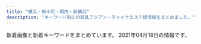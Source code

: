 ```yaml
---
title: "横浜・桜木町・関内・新横浜"
description: "キーワード別にの巨乳アジアン・チャイナエステ嬢情報をまとめました。"
---
```


新着画像と新着キーワードをまとめています。
2021年04月18日の情報です。

<DmmAffiliateIns />
<KeywordTable
  shops={
    [
    {
        "url": "http://www.sh-riraku113.xyz/",
        "station": "JR\u6771\u795e\u5948\u5ddd\u99c5",
        "keywords": {
            "C": 14
        },
        "img_links": [
            "http://www.sh-riraku113.xyz/uploads/201005/1-201005161544K5.jpg",
            "http://www.sh-riraku113.xyz/uploads/201005/1-2010051615301I.jpg",
            "http://www.sh-riraku113.xyz/static/picture/tit-new.png",
            "http://www.sh-riraku113.xyz/static/picture/tit-infor.png",
            "http://www.sh-riraku113.xyz/uploads/201005/1-201005161500127.jpg",
            "http://www.sh-riraku113.xyz/static/picture/top.png",
            "http://www.sh-riraku113.xyz/static/picture/tit-pick.png",
            "http://www.sh-riraku113.xyz/static/picture/info.png",
            "http://www.sh-riraku113.xyz/static/picture/tite-staff.png",
            "http://www.sh-riraku113.xyz/uploads/201005/1-201005161513F8.jpg",
            "http://www.sh-riraku113.xyz/static/picture/tit-gat.png",
            "http://www.sh-riraku113.xyz/static/picture/room4.png",
            "http://www.sh-riraku113.xyz/static/picture/room3.png",
            "http://www.sh-riraku113.xyz/static/picture/infor.png",
            "http://www.sh-riraku113.xyz/static/picture/room2.png",
            "http://www.sh-riraku113.xyz/static/picture/room1.png"
        ],
        "name": "\u30ec\u30a4\u30f3\u30dc\u30fc\u8679"
    },
    {
        "keywords": {},
        "name": "\u6765\u5922\uff5e\u30e9\u30a4\u30e0\uff5e",
        "img_links": [],
        "url": "http://raimu.ests.jp/",
        "station": "JR\u6771\u795e\u5948\u5ddd\u99c5\u897f\u53e3"
    },
    {
        "url": "http://www.shine-es.info/",
        "name": "SRP",
        "station": "JR\u65b0\u6a2a\u6d5c\u99c5\u5317\u53e3",
        "img_links": [
            "http://www.shine-es.info/public/image/20180426/20180426161222_54119.jpg",
            "http://www.shine-es.info/public/image/20191123/20191123005624_21397.jpg",
            "http://www.shine-es.info/public/image/20190617/20190617002036_61596.jpg",
            "http://www.shine-es.info/img/system/campaign3.png",
            "http://www.shine-es.info/public/image/20200420/20200420174944_96356.jpeg",
            "http://www.shine-es.info/img/top/nav_07.jpg",
            "http://www.shine-es.info/public/image/20201009/20201009012403_82863.jpg",
            "http://www.shine-es.info/public/image/20201107/20201107124509_92438.png",
            "http://www.shine-es.info/public/image/20180514/20180514161320_29646.jpg",
            "http://www.shine-es.info/public/image/20180806/20180806021646_71312.jpeg",
            "http://www.shine-es.info/public/image/20190406/20190406214019_72078.jpg",
            "http://www.shine-es.info/img/top/nav_09.jpg",
            "http://www.shine-es.info/public/image/20191129/20191129184548_44783.jpg",
            "http://www.shine-es.info/public/image/20200225/20200225013302_28274.png",
            "http://www.shine-es.info/public/image/20200901/20200901124912_14983.jpg",
            "http://www.shine-es.info/public/image/20200420/20200420174959_97231.jpeg",
            "http://www.shine-es.info/public/image/20200120/20200120014129_44289.jpg",
            "http://www.shine-es.info/img/top/pic-1.png",
            "http://www.shine-es.info/public/image/20180426/20180426160618_24358.jpg",
            "http://www.shine-es.info/public/image/20210222/20210222103449_67865.png",
            "http://www.shine-es.info/public/image/20201210/20201210131428_47249.png",
            "http://www.shine-es.info/public/image/20180524/20180524214652_54672.jpeg",
            "http://www.shine-es.info/public/image/20180524/20180524214610_38863.jpeg",
            "http://www.shine-es.info/img/top/nav_05.jpg",
            "http://www.shine-es.info/public/image/20210224/20210224004055_63018.jpg",
            "http://www.shine-es.info/public/image/20200505/20200505002649_53549.png",
            "http://www.shine-es.info/public/image/20180426/20180426160348_68419.jpg",
            "http://www.shine-es.info/public/image/20210126/20210126012525_25271.png",
            "http://www.shine-es.info/img/top/pic-3.jpg",
            "http://www.shine-es.info/public/image/20201130/20201130150442_88111.jpg",
            "http://www.shine-es.info/img/top/koko.png",
            "http://www.shine-es.info/public/image/20191009/20191009171341_70954.jpg",
            "http://www.shine-es.info/img/top/pic-1.jpg",
            "http://www.shine-es.info/public/image/20201113/20201113010109_63246.png",
            "http://www.shine-es.info/public/image/20180528/20180528013047_54119.jpg",
            "http://www.shine-es.info/public/image/20181128/20181128190142_51228.jpeg",
            "http://www.shine-es.info/public/image/20210330/20210330113900_55694.jpg",
            "http://www.shine-es.info/img/top/mobile.jpg",
            "http://www.shine-es.info/public/image/20180524/20180524214747_75881.jpeg",
            "http://www.shine-es.info/public/image/20210204/20210204005557_55265.png",
            "http://www.shine-es.info/public/image/20200901/20200901125021_47269.jpg",
            "http://www.shine-es.info/public/image/20191123/20191123005615_48887.jpg",
            "http://www.shine-es.info/public/image/20200816/20200816001546_39857.jpg",
            "http://www.shine-es.info/public/image/20191009/20191009171328_21361.jpg",
            "http://www.shine-es.info/public/image/20180524/20180524214818_14591.jpeg",
            "http://www.shine-es.info/public/image/20190617/20190617002029_84673.jpg",
            "http://www.shine-es.info/public/image/20180806/20180806021637_66262.jpeg",
            "http://www.shine-es.info/public/image/20201030/20201030141055_73595.jpg",
            "http://www.shine-es.info/img/top/pic-2.jpg",
            "http://www.shine-es.info/public/image/20191007/20191007000751_26360.jpg",
            "http://www.shine-es.info/public/image/20180524/20180524214431_17082.jpg",
            "http://www.shine-es.info/public/image/20200420/20200420175008_44399.jpeg",
            "http://www.shine-es.info/public/image/20201020/20201020190438_86333.png",
            "http://www.shine-es.info/img/top/nav_04.jpg",
            "http://www.shine-es.info/public/image/20191007/20191007000800_55460.png",
            "http://www.shine-es.info/img/top/nav_06.jpg",
            "http://www.shine-es.info/img/top/nav_03.jpg",
            "http://www.shine-es.info/public/image/20190827/20190827011025_93525.jpg"
        ],
        "keywords": {
            "87": 15,
            "C": 63,
            "84": 12,
            "83": 8,
            "85": 26,
            "86": 37,
            "D": 26
        }
    },
    {
        "img_links": [
            "https://dear.xyz.mn/images/ac04.jpg",
            "https://dear.xyz.mn/photos/sites/33/2021/04/2021040918544715.jpeg",
            "https://dear.xyz.mn/images/ac01.jpg",
            "https://dear.xyz.mn/photos/sites/33/2021/02/2021022716421267.jpeg",
            "https://dear.xyz.mn/photos/sites/33/2021/01/2021011914494134.jpeg",
            "https://dear.xyz.mn/images/sp_top.jpg",
            "https://dear.xyz.mn/photos/sites/33/2020/12/2020122818210498.jpeg",
            "https://dear.xyz.mn/photos/sites/33/2020/12/2020122322560396.jpeg",
            "https://dear.xyz.mn/photos/sites/33/2021/02/2021022614331675.jpeg",
            "https://dear.xyz.mn/photos/sites/33/2021/04/2021041421095424.jpeg",
            "https://dear.xyz.mn/photos/sites/33/2020/11/2020111223000369.jpeg",
            "https://dear.xyz.mn/photos/sites/33/2020/11/2020110413285923.jpeg",
            "https://dear.xyz.mn/images/top.png",
            "https://dear.xyz.mn/photos/sites/33/2020/12/2020120212565938.jpeg",
            "https://dear.xyz.mn/images/ac05.jpg",
            "https://dear.xyz.mn/photos/sites/33/2021/04/2021041008222514.jpeg",
            "https://dear.xyz.mn/photos/sites/33/2021/01/2021010915471930.jpeg",
            "https://dear.xyz.mn/photos/sites/33/2021/03/2021032514544543.jpeg",
            "https://dear.xyz.mn/images/ac02.jpg"
        ],
        "name": "Dear",
        "station": "JR\u95a2\u5185\u99c5\u5317\u53e3",
        "keywords": {
            "85": 6,
            "87": 18,
            "C": 48,
            "88": 6,
            "86": 42,
            "D": 42
        },
        "url": "https://dear.xyz.mn/"
    },
    {
        "url": "https://color.uouono.com/",
        "station": "JR\u6a2a\u6d5c\u99c5\u76f8\u9244\u53e3",
        "img_links": [],
        "name": "\u30ab\u30e9\u30d5\u30eb\u30ea\u30be\u30fc\u30c8",
        "keywords": {}
    },
    {
        "station": "JR\u6771\u795e\u5948\u5ddd\u99c5\u897f\u53e3",
        "name": "\u7652\u3057\u306e\u697d\u5712",
        "img_links": [
            "http://www.ipuyvyta.xyz/uploads/201016/1-201016155320S7.jpg",
            "http://www.ipuyvyta.xyz/uploads/200103/1-2001031G10c34.jpg",
            "http://www.ipuyvyta.xyz/uploads/200324/1-200324153552608.jpg",
            "http://www.ipuyvyta.xyz/uploads/210415/1-210415123349246.jpg",
            "http://www.ipuyvyta.xyz/uploads/201117/1-20111G24541418.jpg",
            "http://www.ipuyvyta.xyz/uploads/201113/1-2011131413242P.jpg",
            "http://www.ipuyvyta.xyz/uploads/200527/1-20052G310025O.jpg",
            "http://www.ipuyvyta.xyz/picture/relax.jpg",
            "http://www.ipuyvyta.xyz/uploads/201113/1-2011131412332R.jpg",
            "http://www.ipuyvyta.xyz/uploads/210415/1-210415123451L4.jpg",
            "http://www.ipuyvyta.xyz/uploads/190806/1-1ZP61F113Z0.jpg",
            "http://www.ipuyvyta.xyz/picture/room1.jpg",
            "http://www.ipuyvyta.xyz/picture/s1.jpg",
            "http://www.ipuyvyta.xyz/picture/s_news.png",
            "http://www.ipuyvyta.xyz/uploads/200103/1-2001031G043127.jpg",
            "http://www.ipuyvyta.xyz/picture/s_pick.png",
            "http://www.ipuyvyta.xyz/uploads/210324/1-210324143049264.jpg",
            "http://www.ipuyvyta.xyz/picture/mobile.jpg",
            "http://www.ipuyvyta.xyz/uploads/210128/1-21012Q3504A53.jpg",
            "http://www.ipuyvyta.xyz/uploads/210128/1-21012Q351103P.jpg",
            "http://www.ipuyvyta.xyz/picture/s3.jpg",
            "http://www.ipuyvyta.xyz/uploads/201016/1-201016155304955.jpg",
            "http://www.ipuyvyta.xyz/uploads/210324/1-21032414233OK.jpg",
            "http://www.ipuyvyta.xyz/uploads/200324/1-20032415352ab.jpg",
            "http://www.ipuyvyta.xyz/picture/s_staff.jpg",
            "http://www.ipuyvyta.xyz/uploads/190705/1-1ZF5141109322.jpg",
            "http://www.ipuyvyta.xyz/uploads/201117/1-20111G24513940.jpg",
            "http://www.ipuyvyta.xyz/picture/top.png",
            "http://www.ipuyvyta.xyz/picture/room2.jpg",
            "http://www.ipuyvyta.xyz/picture/room3.jpg",
            "http://www.ipuyvyta.xyz/uploads/200103/1-2001031G131213.jpg",
            "http://www.ipuyvyta.xyz/picture/room4.jpg",
            "http://www.ipuyvyta.xyz/uploads/210324/1-21032414232L38.jpg",
            "http://www.ipuyvyta.xyz/uploads/200527/1-20052G30953430.jpg"
        ],
        "url": "http://www.ipuyvyta.xyz/",
        "keywords": {
            "86": 2,
            "82": 8,
            "85": 1,
            "D": 2,
            "C": 9
        }
    },
    {
        "img_links": [
            "http://haruku.est888.com/static/picture/staff01.jpg",
            "http://haruku.est888.com/static/picture/staff02.jpg",
            "http://haruku.est888.com/static/picture/staff03.jpg"
        ],
        "station": "JR\u6771\u795e\u5948\u5ddd\u99c5\u897f\u53e3",
        "url": "http://haruku.est888.com/",
        "name": "\u6674\u7a7a -\u306f\u308b\u304f-",
        "keywords": {
            "91": 3,
            "D": 6,
            "89": 3,
            "E": 3,
            "88": 3
        }
    },
    {
        "name": "\u68ee\u82d1",
        "keywords": {
            "D": 24,
            "83": 6,
            "85": 6,
            "86": 6,
            "87": 6
        },
        "img_links": [
            "http://morien.este.work/mens-esthe.png",
            "http://morien.este.work/2/uploadimg/1577672563.jpg",
            "http://morien.este.work/2/uploadimg/1574764277.jpg",
            "http://morien.este.work/2/uploadimg/1594704743.jpg",
            "http://morien.este.work/2/uploadimg/1613996342.jpg",
            "http://morien.este.work/top.jpg"
        ],
        "url": "http://morien.este.work/",
        "station": "\u53cd\u753a\u99c5"
    },
    {
        "name": "\u30a2\u30de\u30f3\u30c0",
        "station": "JR\u6771\u795e\u5948\u5ddd\u99c5\u897f\u53e3",
        "img_links": [],
        "keywords": {},
        "url": "http://relax-massage.pink/"
    },
    {
        "name": "\u30de\u30a4\u30de\u30ea\u30e4",
        "url": "http://r-relax.info/",
        "img_links": [
            "http://r-relax.info/girl/02.jpg",
            "http://r-relax.info/images/rec_09.jpg",
            "http://r-relax.info/girl/09.jpg",
            "http://r-relax.info/images/staff_09.jpg",
            "http://r-relax.info/girl/03a.jpg",
            "http://r-relax.info/images/sys_09.jpg",
            "http://r-relax.info/images/r03.jpg",
            "http://r-relax.info/images/r05.jpg",
            "http://r-relax.info/girl/05.jpg",
            "http://r-relax.info/images/index_01.jpg",
            "http://r-relax.info/images/r04.jpg",
            "http://r-relax.info/girl/03.jpg",
            "http://r-relax.info/images/r01.jpg",
            "http://r-relax.info/girl/04a.jpg",
            "http://r-relax.info/girl/05a.jpg",
            "http://r-relax.info/images/sub_12.jpg",
            "http://r-relax.info/images/index_17.jpg",
            "http://r-relax.info/images/index_07.jpg",
            "http://r-relax.info/images/r06.jpg",
            "http://r-relax.info/images/index_12.jpg",
            "http://r-relax.info/images/index_13.jpg",
            "http://r-relax.info/images/index_02.jpg",
            "http://r-relax.info/images/index_06.jpg",
            "http://r-relax.info/images/info_09.jpg",
            "http://r-relax.info/images/index_03.jpg",
            "http://r-relax.info/images/info.jpg",
            "http://r-relax.info/images/r02.jpg",
            "http://r-relax.info/girl/02a.jpg",
            "http://r-relax.info/girl/01.jpg",
            "http://r-relax.info/girl/04.jpg",
            "http://r-relax.info/girl/01a.jpg",
            "http://r-relax.info/images/index_05.jpg",
            "http://r-relax.info/images/index_04.jpg",
            "http://r-relax.info/images/rec.jpg",
            "http://r-relax.info/images/index_18.jpg",
            "http://r-relax.info/girl/00.jpg"
        ],
        "station": "JR\u65b0\u6a2a\u6d5c\u99c5",
        "keywords": {}
    },
    {
        "img_links": [
            "http://aroma-est.xyz/img/topimg.jpg",
            "http://aroma-est.xyz/img/cg01.jpg",
            "http://aroma-est.xyz/img/cg02.jpg",
            "http://aroma-est.xyz/img/cg07.jpg",
            "http://aroma-est.xyz/img/r3.jpg",
            "http://aroma-est.xyz/img/cg04.jpg",
            "http://aroma-est.xyz/img/r0.jpg",
            "http://aroma-est.xyz/img/r2.jpg",
            "http://aroma-est.xyz/img/cg06.jpg",
            "http://aroma-est.xyz/img/cg05.jpg",
            "http://aroma-est.xyz/img/cg0.jpg",
            "http://aroma-est.xyz/img/topimg1.jpg"
        ],
        "station": "JR\u6771\u795e\u5948\u5ddd\u99c5\u897f\u53e3",
        "name": "Sugar \uff5e\u30b7\u30e5\u30ac\u30fc\uff5e",
        "keywords": {},
        "url": "http://aroma-est.xyz/"
    },
    {
        "url": "http://girl.me-es.com/",
        "keywords": {
            "87": 1,
            "89": 1,
            "C": 3,
            "E": 2,
            "94": 1,
            "90": 2,
            "88": 1
        },
        "station": "JR\u95a2\u5185\u99c5\u5317\u53e3",
        "name": "\u30e9\u30c3\u30ad\u30fc\u30ac\u30fc\u30eb",
        "img_links": [
            "http://girl.me-es.com/images/index_05.jpg",
            "http://girl.me-es.com/images/index_03.jpg",
            "http://girl.me-es.com/girl/05a.jpg",
            "http://girl.me-es.com/images/index_04.jpg",
            "http://girl.me-es.com/girl/01a.jpg",
            "http://girl.me-es.com/images/index_07.jpg",
            "http://girl.me-es.com/images/index_08.jpg",
            "http://girl.me-es.com/girl/03.jpg",
            "http://girl.me-es.com/images/02.jpg",
            "http://girl.me-es.com/images/staff_10.jpg",
            "http://girl.me-es.com/images/index_17.jpg",
            "http://girl.me-es.com/images/01.jpg",
            "http://girl.me-es.com/images/index_19.jpg",
            "http://girl.me-es.com/images/index_06.jpg",
            "http://girl.me-es.com/girl/05.jpg",
            "http://girl.me-es.com/girl/02.jpg",
            "http://girl.me-es.com/girl/04.jpg",
            "http://girl.me-es.com/images/index_21.jpg",
            "http://girl.me-es.com/images/index_12.jpg",
            "http://girl.me-es.com/images/index_15.jpg",
            "http://girl.me-es.com/images/rec_10.jpg",
            "http://girl.me-es.com/images/index_09.jpg",
            "http://girl.me-es.com/images/rec.jpg",
            "http://girl.me-es.com/images/info_10.jpg",
            "http://girl.me-es.com/girl/06.jpg",
            "http://girl.me-es.com/images/info.jpg",
            "http://girl.me-es.com/images/index_14.jpg",
            "http://girl.me-es.com/images/index_01.jpg",
            "http://girl.me-es.com/girl/00.jpg",
            "http://girl.me-es.com/images/index_13.jpg",
            "http://girl.me-es.com/images/index_10.jpg",
            "http://girl.me-es.com/girl/01.jpg"
        ]
    },
    {
        "station": "JR\u6a2a\u6d5c\u99c5\u5317\u897f\u53e3",
        "name": "\u770b\u8b77\u7f8e\u5973",
        "img_links": [
            "http://www.kangobijo.esturl.com/images/top.png",
            "http://www.kangobijo.esturl.com/files/002.jpg",
            "http://www.kangobijo.esturl.com/files/004-02.jpg",
            "http://www.kangobijo.esturl.com/images/information.png",
            "http://www.kangobijo.esturl.com/files/003.jpg",
            "http://www.kangobijo.esturl.com/images/line.jpg",
            "http://www.kangobijo.esturl.com/images/bj3.png",
            "http://www.kangobijo.esturl.com/images/top_sche.png",
            "http://www.kangobijo.esturl.com/images/girl-z2.jpg",
            "http://www.kangobijo.esturl.com/images/mobile.png",
            "http://www.kangobijo.esturl.com/files/002-02.jpg",
            "http://www.kangobijo.esturl.com/images/girl-z1.jpg",
            "http://www.kangobijo.esturl.com/images/shop/shop02.jpg",
            "http://www.kangobijo.esturl.com/files/004.jpg",
            "http://www.kangobijo.esturl.com/files/001-02.jpg",
            "http://www.kangobijo.esturl.com/files/001.jpg",
            "http://www.kangobijo.esturl.com/images/shop/shop03.jpg",
            "http://www.kangobijo.esturl.com/images/staff_line.png",
            "http://www.kangobijo.esturl.com/images/shop/shop04.jpg",
            "http://www.kangobijo.esturl.com/images/shop/shop01.jpg",
            "http://www.kangobijo.esturl.com/images/link_line.png",
            "http://www.kangobijo.esturl.com/files/003-02.jpg"
        ],
        "url": "http://www.kangobijo.esturl.com/",
        "keywords": {
            "88": 1,
            "D": 3,
            "C": 1,
            "87": 3
        }
    },
    {
        "url": "http://www.oguti.work/",
        "station": "JR\u5927\u53e3\u99c5\u6771\u53e3",
        "keywords": {},
        "img_links": [
            "http://www.oguti.work/images/2.jpg",
            "http://www.oguti.work/images/1.jpg",
            "http://www.oguti.work/staff/yuna.jpg",
            "http://www.oguti.work/images/staff_t.jpg",
            "http://www.oguti.work/images/s1.png",
            "http://www.oguti.work/img/yuna1.jpg",
            "http://www.oguti.work/img/miki1.jpg",
            "http://www.oguti.work/img/kaori1.jpg",
            "http://www.oguti.work/staff/rie.jpg",
            "http://www.oguti.work/img/miki2.jpg",
            "http://www.oguti.work/images/int1.jpg",
            "http://www.oguti.work/staff/miki.jpg",
            "http://www.oguti.work/img/rie1.jpg",
            "http://www.oguti.work/images/rec2.jpg",
            "http://www.oguti.work/images/head.jpg",
            "http://www.oguti.work/images/4.jpg",
            "http://www.oguti.work/images/int2.jpg",
            "http://www.oguti.work/images/sys.jpg",
            "http://www.oguti.work/img/yuna2.jpg",
            "http://www.oguti.work/images/news.jpg",
            "http://www.oguti.work/images/interior_t.jpg",
            "http://www.oguti.work/images/3.jpg",
            "http://www.oguti.work/staff/kaori.jpg",
            "http://www.oguti.work/images/rec1.jpg",
            "http://www.oguti.work/images/ac1.jpg",
            "http://www.oguti.work/images/tg.jpg"
        ],
        "name": "\u7d50"
    },
    {
        "station": "JR\u4e2d\u5c71\u99c5\u5317\u53e3",
        "name": "RelaCute \u30ea\u30e9\u30ad\u30e5\u30fc\u30c8",
        "url": "http://relacute.ies.bz/",
        "img_links": [
            "http://relacute.ies.bz/photos/sites/29/2021/01/202101180426140.jpg",
            "http://relacute.ies.bz/images/top.jpg",
            "http://relacute.ies.bz/photos/sites/29/2021/04/2021040802361733.jpg",
            "http://relacute.ies.bz/photos/sites/29/2021/03/2021030402170757.jpg",
            "http://relacute.ies.bz/photos/sites/29/2020/06/2020061906073550.jpg",
            "http://relacute.ies.bz/images/room1.jpg",
            "http://relacute.ies.bz/images/room4.jpg",
            "http://relacute.ies.bz/photos/sites/29/2021/04/2021040803210989.jpg",
            "http://relacute.ies.bz/images/room3.jpg",
            "http://relacute.ies.bz/photos/sites/29/2020/11/2020112204235072.jpg",
            "http://relacute.ies.bz/images/s_staff.jpg",
            "http://relacute.ies.bz/images/mobile.jpg",
            "http://kakure-yu.a2.webnavi.work/upload/sites/29/2021/04/2021040802361733.jpg",
            "http://relacute.ies.bz/photos/sites/29/2020/10/2020101804232462.jpg",
            "http://relacute.ies.bz/images/room2.jpg",
            "http://relacute.ies.bz/images/s_news.jpg"
        ],
        "keywords": {
            "87": 1,
            "C": 1,
            "82": 1,
            "85": 4,
            "E": 1,
            "D": 5,
            "86": 1
        }
    },
    {
        "name": "Venus",
        "station": "JR\u95a2\u5185\u99c5\u5357\u53e3",
        "img_links": [
            "http://es-kannai.link/wp-content/themes/template-salon2/images/campaign-bnr.png",
            "http://es-kannai.link/wp-content/themes/template-salon2/images/main-img.jpg",
            "http://es-kannai.link/wp-content/uploads/2021/04/IMG_5651-400x600.jpg",
            "http://es-kannai.link/wp-content/uploads/2016/12/dd.png",
            "http://es-kannai.link/wp-content/themes/template-salon2/images/info.png",
            "http://es-kannai.link/wp-content/uploads/2016/12/v.jpg",
            "http://es-kannai.link/wp-content/uploads/2021/04/IMG_5650-400x600.jpg",
            "http://es-kannai.link/wp-content/uploads/2021/04/IMG_5653.jpg",
            "http://es-kannai.link/wp-content/uploads/2016/12/vvv.png",
            "http://es-kannai.link/wp-content/uploads/2016/12/vv.jpg",
            "http://es-kannai.link/wp-content/uploads/2016/12/d.png",
            "http://es-kannai.link/wp-content/uploads/2016/12/aa.jpg",
            "http://es-kannai.link/wp-content/uploads/2021/04/IMG_5651.jpg",
            "http://es-kannai.link/wp-content/uploads/2016/12/a.jpg",
            "http://es-kannai.link/wp-content/uploads/2016/12/aaa.jpg",
            "http://es-kannai.link/wp-content/themes/template-salon2/images/newface-ttl.jpg",
            "http://es-kannai.link/wp-content/uploads/2021/04/IMG_5649.jpg",
            "http://es-kannai.link/wp-content/themes/template-salon2/images/m-info.png",
            "http://cdn.dino-es.com/images/logo/200x40DinoEs.png",
            "http://es-kannai.link/wp-content/uploads/2021/04/IMG_5653-400x600.jpg",
            "http://es-kannai.link/wp-content/uploads/2021/04/IMG_5652.jpg",
            "http://es-kannai.link/wp-content/uploads/2021/04/IMG_5652-250x376.jpg",
            "http://es-kannai.link/wp-content/themes/template-salon2/images/news-ttl.jpg",
            "http://es-kannai.link/wp-content/uploads/2021/04/IMG_5649-400x600.jpg",
            "http://es-kannai.link/wp-content/uploads/2021/04/IMG_5653-250x376.jpg",
            "http://es-kannai.link/wp-content/uploads/2021/04/IMG_5652-400x600.jpg",
            "http://es-kannai.link/wp-content/uploads/2021/04/IMG_5651-250x376.jpg",
            "http://es-kannai.link/wp-content/uploads/2021/04/IMG_5649-250x376.jpg",
            "http://es-kannai.link/wp-content/uploads/2016/12/vvvv.png",
            "http://es-kannai.link/wp-content/uploads/2021/04/IMG_5650-250x376.jpg",
            "http://es-kannai.link/wp-content/uploads/2016/12/aaaa.jpg",
            "http://es-kannai.link/wp-content/uploads/2021/04/IMG_5650.jpg"
        ],
        "url": "http://es-kannai.link",
        "keywords": {}
    },
    {
        "keywords": {},
        "station": "\u685c\u6728\u753a\u99c5\u53572\u756a\u51fa\u53e3",
        "name": "\u65b0\u53f0\u5317",
        "url": "https://www.shin-taipei-massage.com/",
        "img_links": [
            "https://static.parastorage.com/services/linguist-flags/1.480.0/assets/flags/square/USA.png",
            "https://static.wixstatic.com/media/035244_257ed5e146d64042bf444af357418e18~mv2.jpg",
            "https://static.wixstatic.com/media/11062b_2042bb7351284f0f982e4787d37415e6f000.jpg",
            "https://static.parastorage.com/services/linguist-flags/1.480.0/assets/flags/square/JPN.png",
            "https://static.parastorage.com/services/linguist-flags/1.480.0/assets/flags/square/CHN.png",
            "https://static.wixstatic.com/media/c0eb72_1a119da1d01942b7a33671df6c2b1159~mv2_d_1600_1200_s_2.jpg",
            "https://static.wixstatic.com/media/af7a8b002af842f8bab87691c1d8640f.jpg",
            "https://static.wixstatic.com/media/c0eb72_8725bcdefd1c4f90850e9178dd71fe41~mv2.png",
            "https://static.wixstatic.com/media/11062b_62f0356712544a87b392417662c4658df000.jpg",
            "https://static.wixstatic.com/media/11062b_808b40c463104f22943c284c625d31c3f000.jpg",
            "https://static.wixstatic.com/media/11062b_4b7c9a8e48334d5aad2fd274fddba3bc~mv2.jpg",
            "https://static.wixstatic.com/media/c0eb72_40820ead73a84600a3e5fd095c420086~mv2.png",
            "https://static.wixstatic.com/media/c0eb72_5abd6c30d02b4fdea8659795b145f5bb~mv2.jpg",
            "https://static.wixstatic.com/media/c0eb72_20782149934c4a6d85543ab1c66cd198~mv2.png",
            "https://static.wixstatic.com/media/c0eb72_8927f525542049b4a175526f2f5b36a4~mv2.png"
        ]
    },
    {
        "keywords": {
            "89": 2,
            "D": 3,
            "88": 1
        },
        "url": "http://latte.iest.xyz/",
        "name": "\u68ee\u7f85",
        "station": "JR\u95a2\u5185\u99c5\u5357\u53e3",
        "img_links": [
            "http://latte.iest.xyz/css/nav/nav-005.png",
            "http://latte.iest.xyz/css/nav/nav-001.png",
            "http://latte.iest.xyz/css/tel01.png",
            "http://latte.iest.xyz/css/staff/staff01.jpg",
            "http://latte.iest.xyz/css/top03.jpg",
            "http://latte.iest.xyz/css/osusume01.jpg",
            "http://latte.iest.xyz/css/staff/staff06.jpg",
            "http://latte.iest.xyz/css/staff/staff02.jpg",
            "http://latte.iest.xyz/css/head-change.jpg",
            "http://latte.iest.xyz/css/nav/nav-002.png",
            "http://latte.iest.xyz/css/nav/nav-004.png",
            "http://latte.iest.xyz/css/nav/nav-006.png",
            "http://latte.iest.xyz/css/nav/nav-003.png"
        ]
    },
    {
        "img_links": [
            "https://kannai-mensesthe.com/staff/maki-l1.jpg",
            "https://kannai-mensesthe.com/staff/maki-s1.jpg",
            "https://kannai-mensesthe.com/staff/risa-l1.jpg",
            "https://kannai-mensesthe.com/staff/koko-l1.jpg",
            "https://hamamatsucho-esthe.work/icon/line.png",
            "https://kannai-mensesthe.com/button/staff.png",
            "https://kannai-mensesthe.com/images/main-sp.jpg",
            "https://kannai-mensesthe.com/room/1-s.jpg",
            "http://kannai-mensesthe.com/images/flower.png",
            "https://kannai-mensesthe.com/images/main1.jpg",
            "https://kannai-mensesthe.com/staff/sora-l1.jpg",
            "https://kannai-mensesthe.com/room/esthe3.jpg",
            "https://kannai-mensesthe.com/icon/facebook.png",
            "https://kannai-mensesthe.com/button/blog.png",
            "https://hamamatsucho-esthe.work/icon/twitter.png",
            "https://kannai-mensesthe.com/staff/mika-l1.jpg",
            "https://kannai-mensesthe.com/room/1-l.jpg",
            "https://kannai-mensesthe.com/staff/koko-s1.jpg",
            "https://kannai-mensesthe.com/room/4-l.jpg",
            "https://kannai-mensesthe.com/staff/haru-s1.jpg",
            "https://kannai-mensesthe.com/images/clear.png",
            "https://kannai-mensesthe.com/room/3-l.jpg",
            "https://kannai-mensesthe.com/images/footer-l.png",
            "https://kannai-mensesthe.com/button/home.png",
            "https://kannai-mensesthe.com/room/3-s.jpg",
            "https://kannai-mensesthe.com/icon/twitter.png",
            "https://hamamatsucho-esthe.work/icon/google_plus.png",
            "https://kannai-mensesthe.com/icon/google_plus.png",
            "https://hamamatsucho-esthe.work/icon/facebook.png",
            "https://kannai-mensesthe.com/staff/sora-s1.jpg",
            "https://kannai-mensesthe.com/images/flower.png",
            "https://kannai-mensesthe.com/room/esthe2.jpg",
            "https://kannai-mensesthe.com/staff/haru-l1.jpg",
            "https://kannai-mensesthe.com/2019/12/03/risa-s1.jpg",
            "https://kannai-mensesthe.com/room/2-s.jpg",
            "https://kannai-mensesthe.com/icon/line.png",
            "https://kannai-mensesthe.com/2019/11/10/1.jpg",
            "https://kannai-mensesthe.com/room/2-l.jpg",
            "https://kannai-mensesthe.com/staff/risa-s1.jpg",
            "https://kannai-mensesthe.com/staff/mika-s1.jpg",
            "https://kannai-mensesthe.com/room/esthe1.jpg",
            "https://kannai-mensesthe.com/room/4-s.jpg",
            "https://kannai-mensesthe.com//images/footer-r.png"
        ],
        "keywords": {
            "90": 28,
            "88": 14
        },
        "url": "http://kannai-mensesthe.com/",
        "name": "Olive",
        "station": "JR\u95a2\u5185\u99c5"
    },
    {
        "img_links": [
            "http://www.yoshindo.es-relax.info/images/info1.jpg",
            "http://www.yoshindo.es-relax.info/images/yuna1.jpg",
            "http://www.yoshindo.es-relax.info/images/yuki1.jpg",
            "http://www.yoshindo.es-relax.info/images/sidebar-credit.png",
            "http://www.yoshindo.es-relax.info/images/info2.jpg",
            "http://www.yoshindo.es-relax.info/images/arisu1.jpg",
            "http://www.yoshindo.es-relax.info/images/topbar.png",
            "http://www.yoshindo.es-relax.info/images/sayuri1.jpg",
            "http://www.yoshindo.es-relax.info/images/top-kpbar.png",
            "http://www.yoshindo.es-relax.info/images/yui1.jpg",
            "http://www.yoshindo.es-relax.info/images/info5.jpg",
            "http://www.yoshindo.es-relax.info/images/info6.jpg",
            "http://www.yoshindo.es-relax.info/images/topnews.png",
            "http://www.yoshindo.es-relax.info/images/youko1.jpg",
            "http://www.yoshindo.es-relax.info/images/info3.jpg",
            "http://www.yoshindo.es-relax.info/images/info4.jpg",
            "http://www.yoshindo.es-relax.info/images/topinfo.png"
        ],
        "keywords": {},
        "name": "\u990a\u5fc3\u5802",
        "url": "http://www.yoshindo.es-relax.info/",
        "station": "\u53cd\u753a\u99c5"
    },
    {
        "url": "http://www.rakuraku-venus.xyz/",
        "keywords": {},
        "name": "\u697d\u3005\u30f4\u30a3\u30fc\u30ca\u30b9",
        "img_links": [],
        "station": "JR\u6771\u795e\u5948\u5ddd\u99c5"
    },
    {
        "name": "\u82b1\u6c34\u6728",
        "img_links": [
            "http://est-hanamizuki.com/images/g3.jpg",
            "http://est-hanamizuki.com/images/g22.jpg",
            "http://est-hanamizuki.com/images/info.png",
            "http://est-hanamizuki.com/images/m3.jpg",
            "http://est-hanamizuki.com/images/m2.jpg",
            "http://est-hanamizuki.com/images/m4.jpg",
            "http://est-hanamizuki.com/images/11.png",
            "http://est-hanamizuki.com/images/g13.jpg",
            "http://est-hanamizuki.com/images/g32.jpg",
            "http://est-hanamizuki.com/images/erika2.jpg",
            "http://est-hanamizuki.com/images/g33.jpg",
            "http://est-hanamizuki.com/images/zi_staff.png",
            "http://est-hanamizuki.com/images/news1.png",
            "http://est-hanamizuki.com/images/mobile.jpg",
            "http://est-hanamizuki.com/images/g2.jpg",
            "http://est-hanamizuki.com/images/g23.jpg",
            "http://est-hanamizuki.com/images/r111.jpg",
            "http://est-hanamizuki.com/images/g12.jpg",
            "http://est-hanamizuki.com/images/m1.jpg",
            "http://est-hanamizuki.com/images/head.jpg",
            "http://est-hanamizuki.com/images/g1.jpg",
            "http://est-hanamizuki.com/images/erika.jpg"
        ],
        "url": "http://est-hanamizuki.com/",
        "keywords": {},
        "station": "JR\u6771\u795e\u5948\u5ddd\u99c5\u897f\u53e3"
    },
    {
        "url": "http://xn--cckubj6bwie8h7e.net/",
        "keywords": {},
        "station": "JR\u65b0\u6a2a\u6d5c\u99c58\u756a\u51fa\u53e3",
        "img_links": [
            "http://xn--cckubj6bwie8h7e.net/images/esthe1.jpg",
            "http://xn--cckubj6bwie8h7e.net/images/esthe3.jpg",
            "http://xn--cckubj6bwie8h7e.net/images/facebook.png",
            "http://xn--cckubj6bwie8h7e.net/images/esthe7.jpg",
            "http://xn--cckubj6bwie8h7e.net/images/cg01.jpg",
            "http://xn--cckubj6bwie8h7e.net/images/line.png",
            "http://xn--cckubj6bwie8h7e.net/images/r1.jpg",
            "http://xn--cckubj6bwie8h7e.net/link/menlog.jpg",
            "http://xn--cckubj6bwie8h7e.net/images/footer-l.png",
            "http://xn--cckubj6bwie8h7e.net/images/link.png",
            "http://xn--cckubj6bwie8h7e.net/images/esthe2.jpg",
            "http://xn--cckubj6bwie8h7e.net/images/main-sp.jpg",
            "http://xn--cckubj6bwie8h7e.net/images/footer-r.png",
            "http://xn--cckubj6bwie8h7e.net/images/twitter.png",
            "http://xn--cckubj6bwie8h7e.net/images/clear.png",
            "http://xn--cckubj6bwie8h7e.net/images/flower.png",
            "http://xn--cckubj6bwie8h7e.net/images/esthe6.jpg",
            "http://xn--cckubj6bwie8h7e.net/images/cg03.jpg",
            "http://xn--cckubj6bwie8h7e.net/images/header3.png",
            "http://xn--cckubj6bwie8h7e.net/images/google_plus.png",
            "http://xn--cckubj6bwie8h7e.net/images/staff.png",
            "http://xn--cckubj6bwie8h7e.net/images/r4.jpg",
            "http://xn--cckubj6bwie8h7e.net/images/cg05.jpg",
            "http://xn--cckubj6bwie8h7e.net/images/home.png",
            "http://xn--cckubj6bwie8h7e.net/images/main1.jpg",
            "http://xn--cckubj6bwie8h7e.net/images/esthe4.jpg",
            "http://xn--cckubj6bwie8h7e.net/images/cg04.jpg",
            "http://xn--cckubj6bwie8h7e.net/images/cg02.jpg",
            "http://xn--cckubj6bwie8h7e.net/images/r2.jpg",
            "http://xn--cckubj6bwie8h7e.net/images/r3.jpg"
        ],
        "name": "IRIS"
    },
    {
        "img_links": [
            "http://xn--vckg5a5c7c8c1czd.xyz/img/cg06.png",
            "http://xn--vckg5a5c7c8c1czd.xyz/img/top01.png",
            "http://xn--vckg5a5c7c8c1czd.xyz/img/nav-001.png",
            "http://xn--vckg5a5c7c8c1czd.xyz/img/a5.jpg",
            "http://xn--vckg5a5c7c8c1czd.xyz/img/a6.jpg",
            "http://xn--vckg5a5c7c8c1czd.xyz/img/a1.jpg",
            "http://xn--vckg5a5c7c8c1czd.xyz/img/a4.jpg",
            "http://xn--vckg5a5c7c8c1czd.xyz/img/cg03.png",
            "http://xn--vckg5a5c7c8c1czd.xyz/img/cg02.png",
            "http://xn--vckg5a5c7c8c1czd.xyz/img/a2.jpg",
            "http://xn--vckg5a5c7c8c1czd.xyz/img/tel.png",
            "http://xn--vckg5a5c7c8c1czd.xyz/img/nav-006.png",
            "http://xn--vckg5a5c7c8c1czd.xyz/img/nav-003.png",
            "http://xn--vckg5a5c7c8c1czd.xyz/img/nav-004.png",
            "http://xn--vckg5a5c7c8c1czd.xyz/img/cg05.png",
            "http://xn--vckg5a5c7c8c1czd.xyz/img/cg07.png",
            "http://xn--vckg5a5c7c8c1czd.xyz/img/cg10.png",
            "http://xn--vckg5a5c7c8c1czd.xyz/img/nav-005.png",
            "http://xn--vckg5a5c7c8c1czd.xyz/img/cg01.png",
            "http://xn--vckg5a5c7c8c1czd.xyz/img/cg08.png",
            "http://xn--vckg5a5c7c8c1czd.xyz/img/a3.jpg",
            "http://xn--vckg5a5c7c8c1czd.xyz/img/no.png",
            "http://xn--vckg5a5c7c8c1czd.xyz/img/nav-002.png"
        ],
        "url": "http://xn--vckg5a5c7c8c1czd.xyz/",
        "keywords": {},
        "station": "\u30bb\u30f3\u30bf\u30fc\u5317\u99c5",
        "name": "\u30a2\u30ed\u30de\u30db\u30fc\u30e0"
    },
    {
        "name": "COCO5",
        "img_links": [
            "http://coco5.rankuens.com/css/nav/nav-006.png",
            "http://coco5.rankuens.com/css/nav/nav-003.png",
            "http://coco5.rankuens.com/css/c03.png",
            "http://coco5.rankuens.com/css/topbottom.png",
            "http://coco5.rankuens.com/css/nav/nav-005.png",
            "http://coco5.rankuens.com/css/nav/nav-002.png",
            "http://coco5.rankuens.com/css/staff/staff02.jpg",
            "http://coco5.rankuens.com/css/staff/staff01.jpg",
            "http://coco5.rankuens.com/css/tel.png",
            "http://coco5.rankuens.com/css/nav/nav-001.png",
            "http://coco5.rankuens.com/css/staff/staff03.jpg",
            "http://coco5.rankuens.com/css/nav/nav-004.png"
        ],
        "station": "JR\u65b0\u6a2a\u6d5c\u99c5\u5317\u53e3",
        "keywords": {
            "89": 2,
            "D": 3,
            "90": 1
        },
        "url": "http://coco5.rankuens.com/"
    },
    {
        "img_links": [
            "http://lucky.est-u.com/images/index_02.jpg",
            "http://lucky.est-u.com/images/index_05.jpg",
            "http://lucky.est-u.com/images/index_10.jpg",
            "http://lucky.est-u.com/images/index_11.jpg",
            "http://lucky.est-u.com/images/staff_08.jpg",
            "http://lucky.est-u.com/images/s9.jpg",
            "http://lucky.est-u.com/images/index_06.jpg",
            "http://lucky.est-u.com/staff/moe/1.jpg",
            "http://lucky.est-u.com/images/new_08.jpg",
            "http://lucky.est-u.com/images/index_04.jpg",
            "http://lucky.est-u.com/staff/rio/1.jpg",
            "http://lucky.est-u.com/images/new_10.jpg",
            "http://lucky.est-u.com/staff/aya/1.jpg",
            "http://lucky.est-u.com/images/s8.jpg",
            "http://lucky.est-u.com/images/staff_06.jpg"
        ],
        "name": "\u30e9\u30c3\u30ad\u30fc",
        "keywords": {},
        "station": "\u9ec4\u91d1\u753a\u99c5",
        "url": "http://lucky.est-u.com/"
    },
    {
        "name": "\u30a2\u30cd\u30e9",
        "keywords": {},
        "url": "http://anela.iyasi.me/",
        "station": "JR\u95a2\u5185\u99c5\u5357\u53e3",
        "img_links": [
            "http://anela.iyasi.me/images/staff/sta_06.jpg",
            "http://anela.iyasi.me/images/staff_one/staff_one_07.png",
            "http://anela.iyasi.me/images/staff/sta_03.jpg",
            "http://anela.iyasi.me/images/home/top_qp.jpg",
            "http://anela.iyasi.me/images/staff/sta_01.jpg",
            "http://anela.iyasi.me/images/staff/sta_0z2.jpg",
            "http://anela.iyasi.me/images/staff/staff_top.jpg",
            "http://anela.iyasi.me/images/gallery/gallery_402.jpg",
            "http://anela.iyasi.me/images/home/index_04.jpg",
            "http://anela.iyasi.me/images/staff/sta_0z12.jpg",
            "http://anela.iyasi.me/images/staff/sta_010.jpg",
            "http://anela.iyasi.me/images/system/syatem_301.jpg",
            "http://anela.iyasi.me/images/top/top_02.jpg",
            "http://anela.iyasi.me/images/staff_one/staff_one_03.jpg",
            "http://anela.iyasi.me/images/staff/sta_0z10.jpg",
            "http://anela.iyasi.me/images/staff/sta_023.jpg",
            "http://anela.iyasi.me/images/staff/sta_04.jpg",
            "http://anela.iyasi.me/images/system/syatem_302.jpg",
            "http://anela.iyasi.me/images/gallery/gallery_404.jpg",
            "http://anela.iyasi.me/images/staff_image/staff_d04.jpg",
            "http://anela.iyasi.me/images/top/top_03.jpg",
            "http://anela.iyasi.me/images/gallery/gallery_01.jpg",
            "http://anela.iyasi.me/images/staff_one/staff_one_04.jpg",
            "http://anela.iyasi.me/images/top/top_06.jpg",
            "http://anela.iyasi.me/images/staff_one/staff_one_02.jpg",
            "http://anela.iyasi.me/images/staff/sta_0z9.jpg",
            "http://anela.iyasi.me/images/home/index_page_top.jpg",
            "http://anela.iyasi.me/images/staff_image/staff_d01.jpg",
            "http://anela.iyasi.me/images/gallery/gallery_104.jpg",
            "http://anela.iyasi.me/images/home/QR.png",
            "http://anela.iyasi.me/images/staff_one/staff_one_top.jpg",
            "http://anela.iyasi.me/images/top/top_04.jpg",
            "http://anela.iyasi.me/images/staff/sta_021.jpg",
            "http://anela.iyasi.me/images/staff_image/staff_d03.jpg",
            "http://anela.iyasi.me/images/gallery/gallery_top.jpg",
            "http://anela.iyasi.me/images/top/top_01.jpg",
            "http://anela.iyasi.me/images/home/index_qup.jpg",
            "http://anela.iyasi.me/images/top/top_08.png",
            "http://anela.iyasi.me/images/gallery/gallery_401.jpg",
            "http://anela.iyasi.me/images/gallery/gallery_103.jpg",
            "http://anela.iyasi.me/images/staff_image/staff_d05.jpg",
            "http://anela.iyasi.me/images/home/index_03.jpg",
            "http://anela.iyasi.me/images/top/top_05.jpg",
            "http://anela.iyasi.me/images/staff_one/staff_one_05.jpg",
            "http://anela.iyasi.me/images/staff_one/staff_one_08.png",
            "http://anela.iyasi.me/images/staff_one/staff_one_01.jpg",
            "http://anela.iyasi.me/images/home/index_tel.jpg",
            "http://anela.iyasi.me/images/gallery/gallery_101.jpg",
            "http://anela.iyasi.me/images/gallery/gallery_403.jpg",
            "http://anela.iyasi.me/images/gallery/gallery_102.jpg",
            "http://anela.iyasi.me/images/system/syatem_303.jpg",
            "http://anela.iyasi.me/images/staff_image/staff_d06.jpg",
            "http://anela.iyasi.me/images/staff/sta_0z8.jpg",
            "http://anela.iyasi.me/images/staff_image/staff_d02.jpg"
        ]
    },
    {
        "url": "http://ciliasa.xyz/",
        "img_links": [
            "http://ciliasa.xyz/uploads/210409/1-2104091K430457.jpg",
            "http://ciliasa.xyz/uploads/200601/1-200601142F5435.jpg",
            "http://ciliasa.xyz/picture/foot01.jpg",
            "http://ciliasa.xyz/uploads/200601/1-200601142K43F.jpg",
            "http://ciliasa.xyz/uploads/200601/1-200601142P4643.jpg",
            "http://ciliasa.xyz/uploads/200601/1-200601142G5438.jpg",
            "http://ciliasa.xyz/uploads/210409/1-2104091K441949.jpg",
            "http://ciliasa.xyz/picture/m-top003.jpg",
            "http://ciliasa.xyz/uploads/210403/1-21040313321G04.jpg",
            "http://ciliasa.xyz/picture/call.png",
            "http://ciliasa.xyz/uploads/200601/1-200601142629454.jpg",
            "http://ciliasa.xyz/picture/m-top004.jpg",
            "http://ciliasa.xyz/picture/m-head01.jpg",
            "http://ciliasa.xyz/uploads/210412/1-210412123IR91.jpg",
            "http://ciliasa.xyz/uploads/200601/1-200601142639540.jpg",
            "http://ciliasa.xyz/picture/cam-01.jpg",
            "http://ciliasa.xyz/uploads/210412/1-210412105G2462.jpg",
            "http://ciliasa.xyz/uploads/210403/1-210403133233553.jpg"
        ],
        "station": "JR\u6771\u795e\u5948\u5ddd\u99c5\u897f\u53e3",
        "name": "\u307f\u3055\u304d",
        "keywords": {
            "94": 2,
            "84": 2,
            "F": 3,
            "D": 1,
            "C": 2,
            "88": 1,
            "\u4e73": 2
        }
    },
    {
        "station": "JR\u95a2\u5185\u99c5\u5317\u53e3",
        "name": "Colorful\uff5e\u30ab\u30e9\u30d5\u30eb\uff5e",
        "url": "http://www.relax-colorful.com/",
        "keywords": {
            "87": 30,
            "D": 39,
            "86": 15,
            "85": 3,
            "C": 38
        },
        "img_links": [
            "http://www.relax-colorful.com/files/087-02.jpg",
            "http://www.relax-colorful.com/images/news2.jpg",
            "http://www.relax-colorful.com/images/mobile.jpg",
            "http://www.relax-colorful.com/images/girl_bt.jpg",
            "http://www.relax-colorful.com/images/top.jpg",
            "http://www.relax-colorful.com/files/092.jpg",
            "http://www.relax-colorful.com/files/080-02.jpg",
            "http://www.relax-colorful.com/images/pick.jpg",
            "http://www.relax-colorful.com/images/staff_line.jpg",
            "http://www.relax-colorful.com/files/091-03.jpg",
            "http://www.relax-colorful.com/files/055-03.jpg",
            "http://www.relax-colorful.com/files/090-03.jpg",
            "http://www.relax-colorful.com/files/069.jpg",
            "http://www.relax-colorful.com/files/077-03.jpg",
            "http://www.relax-colorful.com/files/090-02.jpg",
            "http://www.relax-colorful.com/files/067-03.jpg",
            "http://www.relax-colorful.com/files/069-03.jpg",
            "http://www.relax-colorful.com/files/093-03.jpg",
            "http://www.relax-colorful.com/images/staff1.jpg",
            "http://www.relax-colorful.com/files/073.jpg",
            "http://www.relax-colorful.com/files/092-02.jpg",
            "http://www.relax-colorful.com/files/053.jpg",
            "http://www.relax-colorful.com/files/077.jpg",
            "http://www.relax-colorful.com/files/080-03.jpg",
            "http://www.relax-colorful.com/images/staff1a.jpg",
            "http://www.relax-colorful.com/files/073-02.jpg",
            "http://www.relax-colorful.com/files/091.jpg",
            "http://www.relax-colorful.com/files/082-02.jpg",
            "http://www.relax-colorful.com/files/092-03.jpg",
            "http://www.relax-colorful.com/files/069-02.jpg",
            "http://www.relax-colorful.com/files/053-02.jpg",
            "http://www.relax-colorful.com/files/055-02.jpg",
            "http://www.relax-colorful.com/images/backlist.jpg",
            "http://www.relax-colorful.com/images/koko_200x40.png",
            "http://www.relax-colorful.com/files/093-02.jpg",
            "http://www.relax-colorful.com/files/040-02.jpg",
            "http://www.relax-colorful.com/files/087.jpg",
            "http://www.relax-colorful.com/images/news1.jpg",
            "http://www.relax-colorful.com/files/093.jpg",
            "http://www.relax-colorful.com/files/089-02.jpg",
            "http://www.relax-colorful.com/files/073-03.jpg",
            "http://www.relax-colorful.com/files/060-03.jpg",
            "http://www.relax-colorful.com/files/040.jpg",
            "http://www.relax-colorful.com/files/089-03.jpg",
            "http://www.relax-colorful.com/files/053-03.jpg",
            "http://www.relax-colorful.com/files/091-02.jpg",
            "http://www.relax-colorful.com/files/077-02.jpg",
            "http://www.relax-colorful.com/files/040-03.jpg",
            "http://www.relax-colorful.com/files/087-03.jpg",
            "http://www.relax-colorful.com/files/060-02.jpg",
            "http://www.relax-colorful.com/files/090.jpg",
            "http://www.relax-colorful.com/files/082-03.jpg",
            "http://www.relax-colorful.com/files/080.jpg",
            "http://www.relax-colorful.com/files/060.jpg",
            "http://www.relax-colorful.com/images/news.jpg",
            "http://www.relax-colorful.com/files/082.jpg",
            "http://www.relax-colorful.com/files/067-02.jpg",
            "http://www.relax-colorful.com/images/staff1b.jpg",
            "http://www.relax-colorful.com/images/bjs3.jpg",
            "http://www.relax-colorful.com/images/att.jpg",
            "http://www.relax-colorful.com/files/067.jpg",
            "http://www.relax-colorful.com/files/089.jpg",
            "http://www.relax-colorful.com/files/055.jpg"
        ]
    },
    {
        "name": "St.Playa \uff5e\u8056\u30d7\u30e9\u30e4\uff5e",
        "keywords": {},
        "img_links": [
            "http://www.playa.work/images/staff_t.jpg",
            "http://www.playa.work/img/yuri1.jpg",
            "http://www.playa.work/img/rumi1.jpg",
            "http://www.playa.work/images/int1.png",
            "http://www.playa.work/images/2.jpg",
            "http://www.playa.work/images/main_top.jpg",
            "http://www.playa.work/images/news.png",
            "http://www.playa.work/images/b2.jpg",
            "http://www.playa.work/images/6.jpg",
            "http://www.playa.work/images/interior_t.jpg",
            "http://www.playa.work/images/5.jpg",
            "http://www.playa.work/images/int2.png",
            "http://www.playa.work/images/3.jpg",
            "http://www.playa.work/images/main_footer.jpg",
            "http://www.playa.work/images/ta.jpg",
            "http://www.playa.work/img/risa1.jpg",
            "http://www.playa.work/images/head.jpg",
            "http://www.playa.work/img/emi1.jpg",
            "http://www.playa.work/images/mobile.jpg",
            "http://www.playa.work/images/b1.jpg",
            "http://www.playa.work/images/4.jpg",
            "http://www.playa.work/images/s1.png",
            "http://www.playa.work/img/koko1.jpg",
            "http://www.playa.work/img/nana1.jpg",
            "http://www.playa.work/images/b3.jpg",
            "http://www.playa.work/images/1.jpg"
        ],
        "url": "http://www.playa.work/",
        "station": "JR\u95a2\u5185\u99c5\u5317\u53e3"
    },
    {
        "url": "http://www.rosegirl.mesthe.com/",
        "name": "Rose Girl -\u30ed\u30fc\u30ba\u30ac\u30fc\u30eb-",
        "station": "JR\u6771\u795e\u5948\u5ddd\u99c5\u897f\u53e3",
        "img_links": [
            "http://www.rosegirl.mesthe.com/images/staff-bg_end.jpg",
            "http://www.rosegirl.mesthe.com/files/003.jpg",
            "http://www.rosegirl.mesthe.com/files/001-02.jpg",
            "http://www.rosegirl.mesthe.com/files/002-02.jpg",
            "http://www.rosegirl.mesthe.com/files/004-02.jpg",
            "http://www.rosegirl.mesthe.com/images/room/photo02.jpg",
            "http://www.rosegirl.mesthe.com/images/room/photo01.jpg",
            "http://www.rosegirl.mesthe.com/files/005-02.jpg",
            "http://www.rosegirl.mesthe.com/files/003-02.jpg",
            "http://www.rosegirl.mesthe.com/images/staff_mitashi.jpg",
            "http://www.rosegirl.mesthe.com/images/staff-top_end.jpg",
            "http://www.rosegirl.mesthe.com/images/top_osusume.jpg",
            "http://www.rosegirl.mesthe.com/images/room/photo03.jpg",
            "http://www.rosegirl.mesthe.com/images/room/photo04.jpg",
            "http://www.rosegirl.mesthe.com/files/004.jpg",
            "http://www.rosegirl.mesthe.com/images/mobile.jpg",
            "http://www.rosegirl.mesthe.com/images/mainimg.jpg",
            "http://www.rosegirl.mesthe.com/files/002.jpg",
            "http://www.rosegirl.mesthe.com/files/001.jpg",
            "http://www.rosegirl.mesthe.com/images/info.png",
            "http://www.rosegirl.mesthe.com/files/005.jpg"
        ],
        "keywords": {
            "C": 2,
            "88": 1,
            "E": 1,
            "D": 2,
            "87": 2,
            "86": 2
        }
    },
    {
        "url": "http://sweety-est.info/",
        "keywords": {
            "E": 6,
            "86": 9,
            "D": 3
        },
        "img_links": [
            "http://sweety-est.info/images/staff_s.png",
            "http://sweety-est.info/images/top.png",
            "http://sweety-est.info/images/sruru.jpg",
            "http://sweety-est.info/images/cg04.jpg",
            "http://sweety-est.info/images/cg06.jpg",
            "http://sweety-est.info/images/cg05.jpg",
            "http://sweety-est.info/images/news.png",
            "http://sweety-est.info/images/precau.png",
            "http://sweety-est.info/images/evetop.png"
        ],
        "name": "\u5b66\u5712",
        "station": "\u30bb\u30f3\u30bf\u30fc\u5357\u99c51\u756a\u51fa\u53e3"
    },
    {
        "img_links": [
            "http://www.aoitori.mesthe.com/images/shop/shop04.jpg",
            "http://www.aoitori.mesthe.com/images/staff_line.png",
            "http://www.aoitori.mesthe.com/images/link_line.png",
            "http://www.aoitori.mesthe.com/images/bj3.png",
            "http://www.aoitori.mesthe.com/images/shop/shop01.jpg",
            "http://www.aoitori.mesthe.com/files/002-02.jpg",
            "http://www.aoitori.mesthe.com/files/002.jpg",
            "http://www.aoitori.mesthe.com/images/shop/shop03.jpg",
            "http://www.aoitori.mesthe.com/files/007.jpg",
            "http://www.aoitori.mesthe.com/files/003-02.jpg",
            "http://www.aoitori.mesthe.com/images/girl-z1.jpg",
            "http://www.aoitori.mesthe.com/files/005-02.jpg",
            "http://www.aoitori.mesthe.com/files/006-02.jpg",
            "http://www.aoitori.mesthe.com/files/005.jpg",
            "http://www.aoitori.mesthe.com/images/top.png",
            "http://www.aoitori.mesthe.com/images/girl-z2.jpg",
            "http://www.aoitori.mesthe.com/images/mobile.png",
            "http://www.aoitori.mesthe.com/files/007-02.jpg",
            "http://www.aoitori.mesthe.com/files/003.jpg",
            "http://www.aoitori.mesthe.com/files/006.jpg",
            "http://www.aoitori.mesthe.com/images/top_sche.png",
            "http://www.aoitori.mesthe.com/images/infor.png",
            "http://www.aoitori.mesthe.com/images/shop/shop02.jpg",
            "http://www.aoitori.mesthe.com/images/tit-infor.png"
        ],
        "keywords": {
            "88": 2,
            "87": 1,
            "86": 2,
            "D": 4
        },
        "url": "http://www.aoitori.mesthe.com/",
        "station": "JR\u95a2\u5185\u99c5\u5317\u53e3",
        "name": "\u78a7\u3044\u9ce5"
    },
    {
        "url": "http://www.est-baby.work/",
        "name": "\u7652\uff5e\u3044\u3084\u3057\uff5e",
        "img_links": [
            "http://www.est-baby.work/img/yuki1.png",
            "http://www.est-baby.work/images/head.jpg",
            "http://www.est-baby.work/img/koko1.png",
            "http://www.est-baby.work/images/sys4.jpg",
            "http://www.est-baby.work/images/tr.jpg",
            "http://www.est-baby.work/images/int2.jpg",
            "http://www.est-baby.work/images/koko_200x40.png",
            "http://www.est-baby.work/images/int1.jpg",
            "http://www.est-baby.work/images/sys3.jpg",
            "http://www.est-baby.work/images/staff_t.jpg",
            "http://www.est-baby.work/img/yuki2.png",
            "http://www.est-baby.work/images/interior_t.jpg",
            "http://www.est-baby.work/staff/kaori.jpg",
            "http://www.est-baby.work/images/6.jpg",
            "http://www.est-baby.work/img/nana1.png",
            "http://www.est-baby.work/images/8.jpg",
            "http://www.est-baby.work/staff/yuki.jpg",
            "http://www.est-baby.work/img/kaori1.png",
            "http://www.est-baby.work/images/3.jpg",
            "http://www.est-baby.work/images/7.jpg",
            "http://www.est-baby.work/images/menu/staff.png",
            "http://www.est-baby.work/staff/koko.jpg",
            "http://www.est-baby.work/images/sys2.jpg",
            "http://www.est-baby.work/images/sisu.jpg",
            "http://www.est-baby.work/img/sizuka1.png",
            "http://www.est-baby.work/images/menu/top.png",
            "http://www.est-baby.work/images/1.jpg",
            "http://www.est-baby.work/images/news.jpg",
            "http://www.est-baby.work/images/tgirl.jpg",
            "http://www.est-baby.work/staff/nana.jpg",
            "http://www.est-baby.work/staff/sizuka.jpg",
            "http://www.est-baby.work/images/menu/interior.png",
            "http://www.est-baby.work/images/sys1.jpg"
        ],
        "keywords": {},
        "station": "\u65e5\u30ce\u51fa\u753a\u99c5"
    },
    {
        "name": "\u7d62\u9999\uff5e\u30a2\u30e4\u30ab\uff5e",
        "img_links": [
            "http://www.est-aya.work/images/rec2.jpg",
            "http://www.est-aya.work/images/2.jpg",
            "http://www.est-aya.work/images/sys2.png",
            "http://www.est-aya.work/images/9.jpg",
            "http://www.est-aya.work/images/11.jpg",
            "http://www.est-aya.work/images/news.png",
            "http://www.est-aya.work/images/tel.jpg",
            "http://www.est-aya.work/images/head.jpg",
            "http://www.est-aya.work/img/tomo1.jpg",
            "http://www.est-aya.work/images/info.png",
            "http://www.est-aya.work/images/line.png",
            "http://www.est-aya.work/img/miku1.jpg",
            "http://www.est-aya.work/images/int1.png",
            "http://www.est-aya.work/img/ayumi1.jpg",
            "http://www.est-aya.work/images/staff_t.jpg",
            "http://www.est-aya.work/images/sys1.png",
            "http://www.est-aya.work/images/sys3.png",
            "http://www.est-aya.work/images/ta.jpg",
            "http://www.est-aya.work/images/8.jpg",
            "http://www.est-aya.work/img/mika1.jpg",
            "http://www.est-aya.work/img/asuka1.jpg",
            "http://www.est-aya.work/images/mobile.jpg",
            "http://www.est-aya.work/images/int2.png",
            "http://www.est-aya.work/images/interior_t.jpg",
            "http://www.est-aya.work/images/rec1.png",
            "http://www.est-aya.work/images/12.jpg"
        ],
        "keywords": {},
        "station": "JR\u685c\u6728\u753a\u99c5\u53571\u51fa\u53e3",
        "url": "http://www.est-aya.work/"
    },
    {
        "keywords": {
            "E": 1,
            "90": 1,
            "85": 1,
            "88": 1,
            "D": 1,
            "C": 1
        },
        "img_links": [
            "http://koukoku.xyz/come/css/nav/nav-004.jpg",
            "http://koukoku.xyz/come/css/nav/nav-005.jpg",
            "http://koukoku.xyz/come/css/head.jpg",
            "http://koukoku.xyz/come/css/staff/staff01.png",
            "http://koukoku.xyz/come/css/nav/nav-006.jpg",
            "http://koukoku.xyz/come/css/osusume001.png",
            "http://koukoku.xyz/come/css/top03.png",
            "http://koukoku.xyz/come/css/staff/staff03-a.png",
            "http://koukoku.xyz/come/css/staff/staff02-a.png",
            "http://koukoku.xyz/come/css/staff/staff01-a.png",
            "http://koukoku.xyz/come/css/c01.png",
            "http://koukoku.xyz/come/css/nav/nav-003.jpg",
            "http://koukoku.xyz/come/css/top02.jpg",
            "http://koukoku.xyz/come/css/nav/nav-001.jpg",
            "http://koukoku.xyz/come/css/nav/nav-002.jpg",
            "http://koukoku.xyz/come/css/staff/staff02.png",
            "http://koukoku.xyz/come/css/staff/staff03.png"
        ],
        "url": "http://koukoku.xyz/come/",
        "name": "Come Baby",
        "station": "JR\u65b0\u6a2a\u6d5c\u99c5\u5317\u53e3"
    },
    {
        "url": "http://madonna.esnavi.work/",
        "img_links": [
            "http://madonna.esnavi.work/s_pick.jpg",
            "http://madonna.esnavi.work/tel.jpg",
            "http://madonna.esnavi.work/2/uploadimg/1586429552.jpg",
            "http://madonna.esnavi.work/service4.jpg",
            "http://madonna.esnavi.work/service2.jpg",
            "http://madonna.esnavi.work/2/uploadimg/1586429606.jpg",
            "http://madonna.esnavi.work/s_news.jpg",
            "http://madonna.esnavi.work/2/uploadimg/1586429676.jpg",
            "http://madonna.esnavi.work/service1.jpg",
            "http://madonna.esnavi.work/top.png",
            "http://madonna.esnavi.work/nbj3.jpg",
            "http://madonna.esnavi.work/line.png",
            "http://madonna.esnavi.work/acc.jpg",
            "http://madonna.esnavi.work/7.jpg",
            "http://madonna.esnavi.work/2/uploadimg/1586429633.jpg",
            "http://madonna.esnavi.work/s_staff.png",
            "http://madonna.esnavi.work/2/uploadimg/1587726066.jpg",
            "http://madonna.esnavi.work/2/uploadimg/1589374736.jpg",
            "http://madonna.esnavi.work/service3.jpg",
            "http://madonna.esnavi.work/info.jpg"
        ],
        "keywords": {
            "84": 2,
            "G": 2,
            "\u80f8": 2,
            "98": 2,
            "\u30c0\u30a4\u30ca\u30de\u30a4\u30c8": 2,
            "83": 2,
            "\u30bb\u30af\u30b7\u30fc": 2,
            "86": 6,
            "C": 4
        },
        "station": "JR\u95a2\u5185\u99c5\u5317\u53e3",
        "name": "\u53e4\u7530"
    },
    {
        "station": "JR\u95a2\u5185\u99c5\u5357\u53e3",
        "keywords": {
            "C": 5,
            "88": 1,
            "98": 1,
            "D": 2,
            "87": 1,
            "E": 1,
            "97": 1,
            "85": 2,
            "86": 2,
            "82": 1,
            "\u30bb\u30af\u30b7\u30fc": 4
        },
        "img_links": [
            "http://iyasibest.com/staffPhoto/b20201102190836.jpg",
            "http://iyasibest.com/staffPhoto/b20200310001745.jpg",
            "http://iyasibest.com/staffPhoto/b20200531120750.jpg",
            "http://iyasibest.com/images/store/o01.jpg",
            "http://iyasibest.com/staffPhoto/b20200402041705.jpg",
            "http://iyasibest.com/staffPhoto/b20200711165223.jpg",
            "http://iyasibest.com/images/store/o05.jpg",
            "http://iyasibest.com/images/store/o10.jpg",
            "http://iyasibest.com/staffPhoto/b20210121203305.jpg",
            "http://iyasibest.com/uploadfiles/images/campaignIyasibestCom1.png",
            "http://iyasibest.com/images/store/o11.jpg",
            "http://iyasibest.com/images/store/o04.jpg",
            "http://iyasibest.com/images/store/o09.jpg",
            "http://iyasibest.com/images/returnBtn.png",
            "http://iyasibest.com/images/store/o06.jpg",
            "http://iyasibest.com/images/store/o07.jpg",
            "http://iyasibest.com/images/store/02.jpg",
            "http://iyasibest.com/staffPhoto/b20210209224424.jpg",
            "http://iyasibest.com/images/store/01.jpg",
            "http://iyasibest.com/images/store/o02.jpg",
            "http://iyasibest.com/staffPhoto/b20200911161049.jpg",
            "http://iyasibest.com/images/store/o08.jpg",
            "http://iyasibest.com/uploadfiles/images/campaignIyasibestCom2.png",
            "http://iyasibest.com/images/store/03.jpg",
            "http://iyasibest.com/staffPhoto/b20200306221420.jpg",
            "http://iyasibest.com/images/store/o03.jpg",
            "http://iyasibest.com/staffPhoto/b20200228201258.jpg"
        ],
        "url": "http://iyasibest.com/",
        "name": "\u7652\u3057\u30d9\u30b9\u30c8"
    },
    {
        "img_links": [
            "http://www.shanshan.mensest.com/images/m2.jpg",
            "http://www.shanshan.mensest.com/images/s_news.png",
            "http://www.shanshan.mensest.com/files/001.jpg",
            "http://www.shanshan.mensest.com/files/003.jpg",
            "http://www.shanshan.mensest.com/files/002.jpg",
            "http://www.shanshan.mensest.com/images/m4.jpg",
            "http://www.shanshan.mensest.com/images/s_top_therapist.png",
            "http://www.shanshan.mensest.com/images/s_pickup.png",
            "http://www.shanshan.mensest.com/images/m3.jpg",
            "http://www.shanshan.mensest.com/images/m6.jpg",
            "http://www.shanshan.mensest.com/images/m1.jpg",
            "http://www.shanshan.mensest.com/images/slider-img001.jpg",
            "http://www.shanshan.mensest.com/images/s_message.png",
            "http://www.shanshan.mensest.com/files/004.jpg",
            "http://www.shanshan.mensest.com/images/slider-img002.jpg"
        ],
        "station": "JR\u95a2\u5185\u99c5\u5357\u53e3",
        "keywords": {
            "87": 16,
            "D": 32,
            "86": 8,
            "88": 8
        },
        "name": "\u9999\u9999 -\u30b7\u30e3\u30f3\u30b7\u30e3\u30f3-",
        "url": "http://www.shanshan.mensest.com/"
    },
    {
        "station": "JR\u4e2d\u5c71\u99c5\u5317\u53e3",
        "url": "http://iyashi-tenshi.work/",
        "img_links": [
            "http://iyashi-tenshi.work/i/img/r2.jpg",
            "http://iyashi-tenshi.work/i/img/sta11.jpg",
            "http://iyashi-tenshi.work/img/st10.jpg",
            "http://iyashi-tenshi.work/i/img/acc-5.jpg",
            "http://iyashi-tenshi.work/i/img/sta12.jpg",
            "http://iyashi-tenshi.work/img/nos.jpg",
            "http://iyashi-tenshi.work/img/st13.jpg",
            "http://iyashi-tenshi.work/img/sta11.jpg",
            "http://iyashi-tenshi.work/i/img/sta10.jpg",
            "http://iyashi-tenshi.work/img/IMG_17480.jpg",
            "http://iyashi-tenshi.work/i/img/acc-3.png",
            "http://iyashi-tenshi.work/img/c1.jpg",
            "http://iyashi-tenshi.work/i/img/r3.jpg",
            "http://iyashi-tenshi.work/i/img/r5.jpg",
            "http://iyashi-tenshi.work/img/IMG_17410.jpg",
            "http://iyashi-tenshi.work/img/head.png",
            "http://iyashi-tenshi.work/img/IMG_1709.jpg",
            "http://iyashi-tenshi.work/img/st11.jpg",
            "http://iyashi-tenshi.work/img/sta12.jpg",
            "http://iyashi-tenshi.work/i/img/sta13.jpg",
            "http://iyashi-tenshi.work/i/img/acc-4.png",
            "http://iyashi-tenshi.work/i/img/acc-2.png",
            "http://iyashi-tenshi.work/img/st12.jpg",
            "http://iyashi-tenshi.work/i/img/st10.jpg",
            "http://iyashi-tenshi.work/i/img/r1.jpg",
            "http://iyashi-tenshi.work/img/sta10.jpg",
            "http://iyashi-tenshi.work/img/mo.png",
            "http://iyashi-tenshi.work/i/img/acc-1.jpg",
            "http://iyashi-tenshi.work/img/bottom.png",
            "http://iyashi-tenshi.work/img/sta13.jpg",
            "http://iyashi-tenshi.work/i/img/r4.jpg"
        ],
        "name": "\u7652\u3057\u306e\u5929\u4f7f",
        "keywords": {
            "D": 2,
            "87": 1,
            "E": 2,
            "84": 1,
            "86": 1,
            "88": 1,
            "C": 15
        }
    },
    {
        "station": "JR\u95a2\u5185\u99c5\u5317\u53e3",
        "img_links": [
            "http://e-yozakura.xyz/images/yuk.jpg",
            "http://e-yozakura.xyz/images/r3.jpg",
            "http://e-yozakura.xyz/images/news03.png",
            "http://e-yozakura.xyz/images/hh.jpg",
            "http://e-yozakura.xyz/images/r6.jpg",
            "http://e-yozakura.xyz/images/r8.jpg",
            "http://e-yozakura.xyz/images/slide1.png",
            "http://e-yozakura.xyz/images/g1.jpg",
            "http://e-yozakura.xyz/images/htm.jpg",
            "http://e-yozakura.xyz/images/news01.png",
            "http://e-yozakura.xyz/images/tite-staff.jpg",
            "http://e-yozakura.xyz/images/r7.jpg",
            "http://e-yozakura.xyz/images/yuka.jpg",
            "http://e-yozakura.xyz/images/g8.jpg",
            "http://e-yozakura.xyz/images/r5.jpg",
            "http://e-yozakura.xyz/images/ai.jpg",
            "http://e-yozakura.xyz/images/slide3.png",
            "http://e-yozakura.xyz/images/g2.jpg",
            "http://e-yozakura.xyz/images/g5.jpg",
            "http://e-yozakura.xyz/images/g9.jpg",
            "http://e-yozakura.xyz/images/r4.jpg",
            "http://e-yozakura.xyz/images/g0.jpg",
            "http://e-yozakura.xyz/images/slide2.png",
            "http://e-yozakura.xyz/images/m1.jpg",
            "http://e-yozakura.xyz/images/hua.jpg",
            "http://e-yozakura.xyz/images/t.jpg",
            "http://e-yozakura.xyz/images/top.jpg",
            "http://e-yozakura.xyz/images/mobile.png",
            "http://e-yozakura.xyz/images/bj_03.jpg",
            "http://e-yozakura.xyz/images/12.jpg",
            "http://e-yozakura.xyz/images/ll.jpg",
            "http://e-yozakura.xyz/images/r1.jpg",
            "http://e-yozakura.xyz/images/bj_01.jpg",
            "http://e-yozakura.xyz/images/sa.jpg",
            "http://e-yozakura.xyz/images/r2.jpg",
            "http://e-yozakura.xyz/images/g4.jpg"
        ],
        "name": "\u591c\u685c\uff5e\u3088\u3056\u304f\u3089\uff5e",
        "url": "http://e-yozakura.xyz/",
        "keywords": {}
    },
    {
        "keywords": {},
        "img_links": [
            "http://re-lax.work/images/sys3.jpg",
            "http://re-lax.work/images/menu/staff.png",
            "http://re-lax.work/images/menu/interior.png",
            "http://re-lax.work/images/tg.jpg",
            "http://re-lax.work/images/tel.png",
            "http://re-lax.work/staff/yuki.jpg",
            "http://re-lax.work/images/interior_t.jpg",
            "http://re-lax.work/staff/rara.jpg",
            "http://re-lax.work/img/emi1.jpg",
            "http://re-lax.work/images/int1.jpg",
            "http://re-lax.work/images/int2.jpg",
            "http://re-lax.work/images/sys1.jpg",
            "http://re-lax.work/img/haruka1.jpg",
            "http://re-lax.work/img/rara1.jpg",
            "http://re-lax.work/staff/haruka.jpg",
            "http://re-lax.work/img/yuki1.jpg",
            "http://re-lax.work/images/up.jpg",
            "http://re-lax.work/images/time.jpg",
            "http://re-lax.work/images/sys2.jpg",
            "http://re-lax.work/images/menu/top.png",
            "http://re-lax.work/images/staff_t.jpg",
            "http://re-lax.work/images/rec.jpg",
            "http://re-lax.work/staff/emi.jpg",
            "http://re-lax.work/images/news.jpg"
        ],
        "name": "\u30b3\u30b3\u30ca\u30c3\u30c4",
        "url": "http://re-lax.work/",
        "station": "JR\u95a2\u5185\u99c5\u5317\u53e3"
    },
    {
        "station": "JR\u6771\u795e\u5948\u5ddd\u99c5\u897f\u53e3",
        "name": "Moon\uff5e\u30e0\u30fc\u30f3\uff5e",
        "keywords": {
            "85": 2,
            "D": 3
        },
        "img_links": [
            "http://chacha-es.info/images/st/st_rina1.jpg",
            "http://chacha-es.info/images/st/st_momo4.jpg",
            "http://chacha-es.info/images/top.png",
            "http://chacha-es.info/images/st/st_yuki2.jpg",
            "http://chacha-es.info/images/st/st_momo3.jpg",
            "http://chacha-es.info/images/st/st_sakura.jpg",
            "http://chacha-es.info/images/line.jpg",
            "http://chacha-es.info/images/st/st_riri1.jpg",
            "http://chacha-es.info/images/st/st_yuki4.jpg",
            "http://chacha-es.info/images/s_staff.png",
            "http://chacha-es.info/images/st/st_yuki3.jpg",
            "http://chacha-es.info/images/st/st_momo1.jpg",
            "http://chacha-es.info/images/st/st_momo2.jpg",
            "http://chacha-es.info/images/st/st_rina2.jpg",
            "http://chacha-es.info/images/st/st_mimi3.jpg",
            "http://chacha-es.info/images/st/st_nana1.jpg",
            "http://chacha-es.info/images/st/st_ai3.jpg",
            "http://chacha-es.info/images/link/mens-esthe2.png",
            "http://chacha-es.info/images/st/st_ai1.jpg",
            "http://chacha-es.info/images/st/st_risa2.jpg",
            "http://chacha-es.info/images/st/st_riri2.jpg",
            "http://chacha-es.info/images/st/st_risa3.jpg",
            "http://chacha-es.info/images/st/st_ai2.jpg",
            "http://chacha-es.info/images/st/st_emi1.jpg",
            "http://chacha-es.info/images/st/st_emi2.jpg",
            "http://chacha-es.info/images/st/st_risa1.jpg",
            "http://chacha-es.info/images/st/st_rei1.jpg",
            "http://chacha-es.info/images/st/st_yuki1.jpg",
            "http://chacha-es.info/images/st/st_hana1.jpg",
            "http://chacha-es.info/images/st/st_nana2.jpg"
        ],
        "url": "http://chacha-es.info/"
    },
    {
        "url": "http://www.muse.mensest.com/",
        "keywords": {
            "87": 18,
            "C": 12,
            "86": 12,
            "D": 18
        },
        "img_links": [
            "http://www.muse.mensest.com/images/tit_therapist.png",
            "http://www.muse.mensest.com/images/maining.jpg",
            "http://www.muse.mensest.com/files/005.jpg",
            "http://www.muse.mensest.com/images/sp_tit_therapist.png",
            "http://www.muse.mensest.com/images/sp_tit_new.png",
            "http://www.muse.mensest.com/images/img_tel.png",
            "http://www.muse.mensest.com/files/004.jpg",
            "http://www.muse.mensest.com/images/sp_top.jpg",
            "http://www.muse.mensest.com/images/top.jpg",
            "http://www.muse.mensest.com/images/tit_new.png",
            "http://www.muse.mensest.com/files/003.jpg",
            "http://www.muse.mensest.com/files/002.jpg",
            "http://www.muse.mensest.com/files/001.jpg"
        ],
        "station": "JR\u6771\u795e\u5948\u5ddd\u99c5\u897f\u53e3",
        "name": "\u7f8e\u4eba\u9b5a"
    },
    {
        "name": "\u30c0\u30a4\u30e4",
        "url": "http://diamond.esute.tokyo/",
        "station": "JR\u95a2\u5185\u99c5\u5357\u53e3",
        "keywords": {},
        "img_links": [
            "http://diamond.esute.tokyo/staff/s-mari.jpg",
            "http://diamond.esute.tokyo/images/bar-interior.png",
            "http://diamond.esute.tokyo/images/footer.png",
            "http://diamond.esute.tokyo/images/c-interior.png",
            "http://diamond.esute.tokyo/images/pic2.jpg",
            "http://diamond.esute.tokyo/images/c-staff.png",
            "http://diamond.esute.tokyo/images/pic11.jpg",
            "http://diamond.esute.tokyo/images/bar-pickup.png",
            "http://diamond.esute.tokyo/images/pic-akasuri2021.png",
            "http://diamond.esute.tokyo/images/bar-staff.png",
            "http://diamond.esute.tokyo/images/bar-cam.png",
            "http://diamond.esute.tokyo/images/bill.png",
            "http://diamond.esute.tokyo/images/b-tel.png",
            "http://diamond.esute.tokyo/staff/s-yumi.jpg",
            "http://diamond.esute.tokyo/images/cam20210413.png",
            "http://diamond.esute.tokyo/images/c-top.png",
            "http://diamond.esute.tokyo/staff/s-sora.jpg"
        ]
    },
    {
        "url": "https://neko.iest.info/",
        "name": "\u53ef\u611b\u3044\u732b",
        "keywords": {
            "D": 108,
            "85": 84,
            "87": 12,
            "C": 12,
            "86": 24,
            "E": 12,
            "84": 12
        },
        "station": "JR\u6a2a\u6d5c\u99c5\u897f\u53e3",
        "img_links": [
            "https://neko.iest.info/photos/sites/42/2020/09/2020092903532220.jpg",
            "https://neko.iest.info/photos/sites/42/2020/09/2020092903532287.jpg",
            "https://neko.iest.info/images/room2.jpg",
            "https://neko.iest.info/images/room4.jpg",
            "https://neko.iest.info/images/s_pick.png",
            "https://neko.iest.info/images/s_staff.jpg",
            "https://neko.iest.info/photos/sites/42/2021/02/2021022105381432.jpg",
            "https://neko.iest.info/images/room3.jpg",
            "https://neko.iest.info/images/s3.jpg",
            "https://neko.iest.info/photos/sites/42/2020/09/2020092903532212.jpg",
            "https://neko.iest.info/photos/sites/42/2021/04/2021041302581846.jpg",
            "https://neko.iest.info/images/mobile.jpg",
            "https://neko.iest.info/images/relax.jpg",
            "https://neko.iest.info/photos/sites/42/2021/03/2021030306114397.jpg",
            "https://neko.iest.info/images/s_news.png",
            "https://neko.iest.info/photos/sites/42/2020/10/2020101208591894.jpg",
            "https://neko.iest.info/photos/sites/42/2020/10/2020101002283598.jpg",
            "https://neko.iest.info/images/s1.jpg",
            "https://neko.iest.info/images/room1.jpg",
            "https://neko.iest.info/images/top.png",
            "https://neko.iest.info/images/line02.jpg",
            "https://neko.iest.info/photos/sites/42/2020/12/2020122005092087.jpg",
            "https://neko.iest.info/photos/sites/42/2020/09/2020092903532145.jpg",
            "https://neko.iest.info/images/info.jpg",
            "https://neko.iest.info/photos/sites/42/2020/11/2020111803082379.jpg"
        ]
    },
    {
        "url": "http://babyheart.info/",
        "name": "Baby Heart \uff5e\u30d9\u30a4\u30d3\u30fc\u30cf\u30fc\u30c8\uff5e",
        "img_links": [
            "http://babyheart.info/staffPhoto/s20201113143406.jpg",
            "http://babyheart.info/staffPhoto/s20210209231643.jpg",
            "http://babyheart.info/staffPhoto/s20201102165737.jpg",
            "http://babyheart.info/staffPhoto/b20201113143808.jpg",
            "http://babyheart.info/staffPhoto/s20201102210807.jpg",
            "http://babyheart.info/uploadfiles/images/campaignBabyheartInfo.jpg",
            "http://babyheart.info/staffPhoto/b20201102210807.jpg",
            "http://babyheart.info/images/returnBtn.png",
            "http://babyheart.info/staffPhoto/b20201102132433.jpg",
            "http://babyheart.info/staffPhoto/s20210110172549.jpg",
            "http://babyheart.info/js/sliderLine/slide_prev.png",
            "http://babyheart.info/staffPhoto/s20201113143808.jpg",
            "http://babyheart.info/staffPhoto/s20201102195459.jpg",
            "http://babyheart.info/images/slider1/03.jpg",
            "http://babyheart.info/images/slider1/02.jpg",
            "http://babyheart.info/images/gallery1.jpg",
            "http://babyheart.info/staffPhoto/s20201102132433.jpg",
            "http://babyheart.info/js/sliderLine/slide_next.png",
            "http://babyheart.info/staffPhoto/b20210110172549.jpg",
            "http://babyheart.info/staffPhoto/b20201113143406.jpg",
            "http://babyheart.info/images/mobile.jpg",
            "http://babyheart.info/staffPhoto/b20201102165304.jpg",
            "http://babyheart.info/staffPhoto/b20210209231643.jpg",
            "http://babyheart.info/staffPhoto/b20201102165737.jpg",
            "http://babyheart.info/staffPhoto/s20201102165304.jpg",
            "http://babyheart.info/staffPhoto/b20201102195459.jpg"
        ],
        "keywords": {
            "C": 3,
            "\u30bb\u30af\u30b7\u30fc": 1,
            "96": 1,
            "80": 1,
            "99": 1,
            "D": 2,
            "E": 1,
            "85": 1,
            "86": 3,
            "88": 1
        },
        "station": "JR\u95a2\u5185\u99c5\u5357\u53e3"
    },
    {
        "url": "http://www.rakuraku.esjoho.com/",
        "keywords": {
            "86": 8,
            "D": 4,
            "87": 8,
            "C": 24
        },
        "img_links": [
            "http://www.rakuraku.esjoho.com/files/004-03.jpg",
            "http://www.rakuraku.esjoho.com/images/r3.jpg",
            "http://www.rakuraku.esjoho.com/files/002-02.jpg",
            "http://www.rakuraku.esjoho.com/files/003-02.jpg",
            "http://www.rakuraku.esjoho.com/files/001.jpg",
            "http://www.rakuraku.esjoho.com/files/004-02.jpg",
            "http://www.rakuraku.esjoho.com/files/002-03.jpg",
            "http://www.rakuraku.esjoho.com/files/002.jpg",
            "http://www.rakuraku.esjoho.com/images/line.png",
            "http://www.rakuraku.esjoho.com/files/001-03.jpg",
            "http://www.rakuraku.esjoho.com/files/003-03.jpg",
            "http://www.rakuraku.esjoho.com/files/001-02.jpg",
            "http://www.rakuraku.esjoho.com/files/003.jpg",
            "http://www.rakuraku.esjoho.com/images/mobile.jpg",
            "http://www.rakuraku.esjoho.com/files/004.jpg"
        ],
        "name": "\u697d\u697d",
        "station": "\u6771\u767d\u697d\u99c5"
    },
    {
        "name": "\u512a\u96c5\uff5e\u3086\u3046\u304c\uff5e",
        "img_links": [
            "http://yuga.estx.net/images/noimage.jpg",
            "http://yuga.estx.net/images/main_12.jpg",
            "http://yuga.estx.net/images/info_12.jpg",
            "http://yuga.estx.net/staff/2/1.jpg",
            "http://yuga.estx.net/images/main_03.jpg",
            "http://yuga.estx.net/staff/1/1.jpg",
            "http://yuga.estx.net/images/main_05.jpg",
            "http://yuga.estx.net/images/main_08.jpg",
            "http://yuga.estx.net/images/main_13.jpg",
            "http://yuga.estx.net/staff/3/1.jpg",
            "http://yuga.estx.net/images/main_14.jpg",
            "http://yuga.estx.net/images/main_11.jpg",
            "http://yuga.estx.net/images/main_06.jpg",
            "http://yuga.estx.net/images/staff_16.jpg",
            "http://yuga.estx.net/images/main_16.jpg",
            "http://yuga.estx.net/staff/4/1.jpg",
            "http://yuga.estx.net/images/main_10.jpg",
            "http://yuga.estx.net/images/main_09.jpg",
            "http://yuga.estx.net/images/staff_12.jpg",
            "http://yuga.estx.net/images/main_15.jpg",
            "http://yuga.estx.net/images/main_07.jpg",
            "http://yuga.estx.net/images/main_19.jpg"
        ],
        "keywords": {},
        "station": "JR\u4e2d\u5c71\u99c5",
        "url": "http://yuga.estx.net/"
    },
    {
        "url": "http://seirakuen.est.cm/",
        "name": "\u8056\u697d\u5712",
        "img_links": [],
        "station": "JR\u95a2\u5185\u99c5\u5357\u53e3",
        "keywords": {}
    },
    {
        "station": "JR\u95a2\u5185\u99c5\u5317\u53e3",
        "keywords": {
            "87": 20,
            "D": 26,
            "86": 6
        },
        "url": "http://www.sunflower-kannai.com/",
        "img_links": [
            "http://www.sunflower-kannai.com/images/int1.jpg",
            "http://www.sunflower-kannai.com/files/020-02.jpg",
            "http://www.sunflower-kannai.com/images/ac1.jpg",
            "http://www.sunflower-kannai.com/images/slider01.jpg",
            "http://www.sunflower-kannai.com/images/sys4.jpg",
            "http://www.sunflower-kannai.com/images/slider03.jpg",
            "http://www.sunflower-kannai.com/images/slider02.jpg",
            "http://www.sunflower-kannai.com/files/011-02.jpg",
            "http://www.sunflower-kannai.com/images/slider08.jpg",
            "http://www.sunflower-kannai.com/files/023.jpg",
            "http://www.sunflower-kannai.com/images/head.jpg",
            "http://www.sunflower-kannai.com/files/026.jpg",
            "http://www.sunflower-kannai.com/files/028-02.jpg",
            "http://www.sunflower-kannai.com/images/sys3.jpg",
            "http://www.sunflower-kannai.com/images/slider06.jpg",
            "http://www.sunflower-kannai.com/images/staffback.jpg",
            "http://www.sunflower-kannai.com/files/003-02.jpg",
            "http://www.sunflower-kannai.com/images/faq.jpg",
            "http://www.sunflower-kannai.com/files/034-02.jpg",
            "http://www.sunflower-kannai.com/images/staff_t.jpg",
            "http://www.sunflower-kannai.com/images/tre.jpg",
            "http://www.sunflower-kannai.com/files/023-02.jpg",
            "http://www.sunflower-kannai.com/files/022-02.jpg",
            "http://www.sunflower-kannai.com/files/033-02.jpg",
            "http://www.sunflower-kannai.com/images/int2.jpg",
            "http://www.sunflower-kannai.com/images/sys1.jpg",
            "http://www.sunflower-kannai.com/files/028.jpg",
            "http://www.sunflower-kannai.com/files/020.jpg",
            "http://www.sunflower-kannai.com/images/slider09.jpg",
            "http://www.sunflower-kannai.com/images/slider07.jpg",
            "http://www.sunflower-kannai.com/images/info.jpg",
            "http://www.sunflower-kannai.com/images/int3.jpg",
            "http://www.sunflower-kannai.com/files/013-02.jpg",
            "http://www.sunflower-kannai.com/files/014-02.jpg",
            "http://www.sunflower-kannai.com/images/sys2.jpg",
            "http://www.sunflower-kannai.com/files/033.jpg",
            "http://www.sunflower-kannai.com/files/003.jpg",
            "http://www.sunflower-kannai.com/images/interior_t.jpg",
            "http://www.sunflower-kannai.com/images/faq_t.jpg",
            "http://www.sunflower-kannai.com/images/slider04.jpg",
            "http://www.sunflower-kannai.com/images/slider05.jpg",
            "http://www.sunflower-kannai.com/files/004-02.jpg",
            "http://www.sunflower-kannai.com/files/026-02.jpg",
            "http://www.sunflower-kannai.com/files/006.jpg",
            "http://www.sunflower-kannai.com/images/ta.jpg",
            "http://www.sunflower-kannai.com/files/004.jpg",
            "http://www.sunflower-kannai.com/files/006-02.jpg",
            "http://www.sunflower-kannai.com/files/014.jpg",
            "http://www.sunflower-kannai.com/files/013.jpg",
            "http://www.sunflower-kannai.com/files/022.jpg",
            "http://www.sunflower-kannai.com/files/034.jpg",
            "http://www.sunflower-kannai.com/files/011.jpg",
            "http://www.sunflower-kannai.com/images/news.jpg"
        ],
        "name": "Sunflower\uff5e\u30b5\u30f3\u30d5\u30e9\u30ef\u30fc\uff5e"
    },
    {
        "name": "\u30c1\u30a7\u30ea\u30fc",
        "url": "http://sh-riraku31.xyz/",
        "station": "JR\u6a2a\u6d5c\u99c5\u5317\u897f\u53e3",
        "keywords": {
            "D": 3,
            "84": 1,
            "C": 11,
            "85": 2,
            "86": 1
        },
        "img_links": [
            "http://sh-riraku31.xyz/templets/default/picture/top.jpg",
            "http://sh-riraku31.xyz/uploads/201005/1-2010051621224F.jpg",
            "http://sh-riraku31.xyz/templets/default/picture/girl-z2.jpg",
            "http://sh-riraku31.xyz/templets/default/picture/girl-z1.jpg",
            "http://sh-riraku31.xyz/uploads/201005/1-201005162114248.jpg",
            "http://sh-riraku31.xyz/uploads/201005/1-201005162101U5.jpg",
            "http://sh-riraku31.xyz/uploads/201005/1-201005162010396.jpg",
            "http://sh-riraku31.xyz/uploads/201005/1-2010051J55CA.jpg",
            "http://sh-riraku31.xyz/uploads/201005/1-2010051J6062Y.jpg",
            "http://sh-riraku31.xyz/uploads/allimg/180703/1-1PF3111J3201.png",
            "http://sh-riraku31.xyz/templets/default/picture/s_news.jpg",
            "http://sh-riraku31.xyz/uploads/201005/1-20100516201cK.jpg",
            "http://sh-riraku31.xyz/uploads/201005/1-201005162052635.jpg",
            "http://sh-riraku31.xyz/uploads/allimg/180629/1-1P629115504250.png",
            "http://sh-riraku31.xyz/templets/default/picture/top1.jpg",
            "http://sh-riraku31.xyz/templets/default/picture/staff01.jpg"
        ]
    },
    {
        "keywords": {
            "D": 18,
            "86": 8,
            "85": 8,
            "89": 2
        },
        "url": "http://shirushi.me-es.com/",
        "img_links": [
            "http://shirushi.me-es.com/images/sub_13.jpg",
            "http://shirushi.me-es.com/s/images/iphone.png",
            "http://shirushi.me-es.com/s/images/slider/prev.png",
            "http://shirushi.me-es.com/s/images/service_07.png",
            "http://shirushi.me-es.com/images/01.jpg",
            "http://shirushi.me-es.com/girl/pick_01.jpg",
            "http://shirushi.me-es.com/s/images/slider/1.jpg",
            "http://shirushi.me-es.com/girl/00.jpg",
            "http://shirushi.me-es.com/images/index_05.jpg",
            "http://shirushi.me-es.com/images/index_08.jpg",
            "http://shirushi.me-es.com/images/index_04.jpg",
            "http://shirushi.me-es.com/s/image/nav_hotel.png",
            "http://shirushi.me-es.com/s/image/nav_sys.png",
            "http://shirushi.me-es.com/images/rec.jpg",
            "http://shirushi.me-es.com/s/images/t4.jpg",
            "http://shirushi.me-es.com/images/index_01.jpg",
            "http://shirushi.me-es.com/images/index_17.jpg",
            "http://shirushi.me-es.com/images/index_10.jpg",
            "http://shirushi.me-es.com/s/uploads/01.jpg",
            "http://shirushi.me-es.com/images/index_02.jpg",
            "http://shirushi.me-es.com/s/images/slider/3.jpg",
            "http://shirushi.me-es.com/s/images/slider/2.jpg",
            "http://shirushi.me-es.com/s/images/service_03.png",
            "http://shirushi.me-es.com/images/index_20.jpg",
            "http://shirushi.me-es.com/images/index_15.jpg",
            "http://shirushi.me-es.com/images/index_12.jpg",
            "http://shirushi.me-es.com/images/02.jpg",
            "http://shirushi.me-es.com/s/image/nav_cast.png",
            "http://shirushi.me-es.com/images/sub_21.jpg",
            "http://shirushi.me-es.com/s/image/nav_manga.png",
            "http://shirushi.me-es.com/s/images/top_2.jpg",
            "http://shirushi.me-es.com/s/images/t1.jpg",
            "http://shirushi.me-es.com/images/index_13.jpg",
            "http://shirushi.me-es.com/images/index_23.jpg",
            "http://shirushi.me-es.com/s/uploads/05.jpg",
            "http://shirushi.me-es.com/s/uploads/02.jpg",
            "http://shirushi.me-es.com/images/sub_19.jpg",
            "http://shirushi.me-es.com/images/info.jpg",
            "http://shirushi.me-es.com/s/uploads/03.jpg",
            "http://shirushi.me-es.com/girl/03.jpg",
            "http://shirushi.me-es.com/s/images/slider/next.png",
            "http://shirushi.me-es.com/images/index_18.jpg",
            "http://shirushi.me-es.com/images/index_06.jpg",
            "http://shirushi.me-es.com/girl/01.jpg",
            "http://shirushi.me-es.com/images/index_16.jpg",
            "http://shirushi.me-es.com/girl/02.jpg",
            "http://shirushi.me-es.com/images/sub_16.jpg",
            "http://shirushi.me-es.com/s/images/pc.png",
            "http://shirushi.me-es.com/images/index_07.jpg",
            "http://shirushi.me-es.com/s/images/okubokomachi.jpg",
            "http://shirushi.me-es.com/images/index_21.jpg",
            "http://shirushi.me-es.com/images/index_22.jpg",
            "http://shirushi.me-es.com/s/image/nav_topics.png",
            "http://shirushi.me-es.com/images/index_11.jpg",
            "http://shirushi.me-es.com/images/tupian.jpg",
            "http://shirushi.me-es.com/s/uploads/04.jpg",
            "http://shirushi.me-es.com/s/images/tel.png",
            "http://shirushi.me-es.com/s/image/nav_top.png",
            "http://shirushi.me-es.com/s/images/t3.jpg",
            "http://shirushi.me-es.com/s/images/t2.jpg",
            "http://shirushi.me-es.com/s/images/service_01.png",
            "http://shirushi.me-es.com/images/index_09.jpg"
        ],
        "station": "\u4f0a\u52e2\u4f50\u6728\u9577\u8005\u753a\u99c5",
        "name": "\u3057\u308b\u3057"
    },
    {
        "url": "http://www.dokidoki.iesjp.com/",
        "name": "Hi Baby\uff5e\u30cf\u30a4\u30d9\u30a4\u30d3\u30fc",
        "station": "JR\u6771\u795e\u5948\u5ddd\u99c5\u897f\u53e3",
        "keywords": {
            "D": 28,
            "87": 24,
            "86": 4
        },
        "img_links": [
            "http://www.dokidoki.iesjp.com/files/008.jpg",
            "http://www.dokidoki.iesjp.com/files/006.jpg",
            "http://www.dokidoki.iesjp.com/photo_news/upimg/63959606d4783b9bf8_0.jpg",
            "http://www.dokidoki.iesjp.com/files/003.jpg",
            "http://www.dokidoki.iesjp.com/files/001.jpg",
            "http://www.dokidoki.iesjp.com/files/005.jpg",
            "http://www.dokidoki.iesjp.com/photo_news/upimg/68060605c314e584d7_0.jpg",
            "http://www.dokidoki.iesjp.com/files/007.jpg",
            "http://www.dokidoki.iesjp.com/files/002.jpg"
        ]
    },
    {
        "name": "Rose Color\uff5e\u30ed\u30fc\u30ba\u30ab\u30e9\u30fc\uff5e",
        "url": "http://www.rose-color.info/",
        "keywords": {
            "87": 28,
            "D": 21,
            "86": 40,
            "85": 18,
            "89": 3,
            "C": 59,
            "F": 3,
            "E": 6
        },
        "station": "JR\u65b0\u6a2a\u6d5c\u99c5\u5317\u53e3",
        "img_links": [
            "http://www.rose-color.info/public/image/20201014/20201014160847_32283.jpg",
            "http://www.rose-color.info/public/image/20190509/20190509151815_26133.jpg",
            "http://www.rose-color.info/public/image/20190922/20190922200457_51255.jpeg",
            "http://www.rose-color.info/public/image/20210406/20210406185922_89679.png",
            "http://www.rose-color.info/img/gback.jpg",
            "http://www.rose-color.info/public/image/20190924/20190924151957_88257.jpg",
            "http://www.rose-color.info/public/image/20210222/20210222102101_83200.png",
            "http://www.rose-color.info/public/image/20190509/20190509145858_80062.jpg",
            "http://www.rose-color.info/public/image/20210204/20210204004224_97903.png",
            "http://www.rose-color.info/public/image/20210330/20210330112929_27404.jpg",
            "http://www.rose-color.info/public/image/20201107/20201107123935_72522.png",
            "http://www.rose-color.info/public/image/20190509/20190509140857_11715.jpg",
            "http://www.rose-color.info/public/image/20190509/20190509151712_73273.jpg",
            "http://www.rose-color.info/img/link2.jpg",
            "http://www.rose-color.info/public/image/20201007/20201007120913_18836.jpg",
            "http://www.rose-color.info/public/image/20190819/20190819122724_17981.png",
            "http://www.rose-color.info/img/gtop.jpg",
            "http://www.rose-color.info/img/koko.png",
            "http://www.rose-color.info/public/image/20210126/20210126011220_75981.png",
            "http://www.rose-color.info/public/image/20201210/20201210130347_71702.png",
            "http://www.rose-color.info/public/image/20190922/20190922200505_21149.jpeg",
            "http://www.rose-color.info/public/image/20200417/20200417025857_20118.png",
            "http://www.rose-color.info/public/image/20190509/20190509145904_79944.jpg",
            "http://www.rose-color.info/public/image/20190509/20190509150501_74550.jpg",
            "http://www.rose-color.info/public/image/20190509/20190509151145_51237.jpg",
            "http://www.rose-color.info/public/image/20190517/20190517212433_70632.jpg",
            "http://www.rose-color.info/public/image/20210224/20210224003309_92092.jpg",
            "http://www.rose-color.info/public/image/20190509/20190509150319_28745.jpg",
            "http://www.rose-color.info/public/image/20201130/20201130144441_16819.jpg",
            "http://www.rose-color.info/img/sys.jpg",
            "http://www.rose-color.info/public/image/20190509/20190509140925_63726.jpg",
            "http://www.rose-color.info/public/image/20190509/20190509140935_98972.jpg",
            "http://www.rose-color.info/img/link1.jpg",
            "http://www.rose-color.info/public/image/20190509/20190509145323_81608.jpg",
            "http://www.rose-color.info/public/image/20201009/20201009005900_97376.jpg",
            "http://www.rose-color.info/public/image/20190509/20190509140913_93259.jpg",
            "http://www.rose-color.info/public/image/20201020/20201020184710_30595.png",
            "http://www.rose-color.info/public/image/20190517/20190517212453_15511.jpg",
            "http://www.rose-color.info/public/image/20190509/20190509160519_55359.jpg",
            "http://www.rose-color.info/public/image/20190509/20190509145318_30201.jpg",
            "http://www.rose-color.info/public/image/20191025/20191025151602_11534.jpg",
            "http://www.rose-color.info/public/image/20201113/20201113005050_58373.png"
        ]
    },
    {
        "keywords": {},
        "name": "37\u2103",
        "img_links": [],
        "station": "\u30bb\u30f3\u30bf\u30fc\u5317\u99c5",
        "url": "http://massage-esthe.blue/"
    },
    {
        "keywords": {
            "88": 1,
            "87": 1,
            "86": 2,
            "D": 4
        },
        "img_links": [
            "http://www.lavender.esjoho.com/images/head.jpg",
            "http://www.lavender.esjoho.com/sp/menu/top.jpg",
            "http://www.lavender.esjoho.com/sp/images/news.jpg",
            "http://www.lavender.esjoho.com/images/ta.jpg",
            "http://www.lavender.esjoho.com/sp/menu/interior.jpg",
            "http://www.lavender.esjoho.com/sp/images/top.jpg",
            "http://www.lavender.esjoho.com/files/024.jpg",
            "http://www.lavender.esjoho.com/sp/images/topgirl.jpg",
            "http://www.lavender.esjoho.com/images/staff_t.png",
            "http://www.lavender.esjoho.com/images/int2.png",
            "http://www.lavender.esjoho.com/images/link_t.png",
            "http://www.lavender.esjoho.com/files/019.jpg",
            "http://www.lavender.esjoho.com/sp/menu/staff.jpg",
            "http://www.lavender.esjoho.com/sp/images/time.jpg",
            "http://www.lavender.esjoho.com/sp/images/head.jpg",
            "http://www.lavender.esjoho.com/sp/images/footer.jpg",
            "http://www.lavender.esjoho.com/sp/images/staff_t.jpg",
            "http://www.lavender.esjoho.com/images/concept.jpg",
            "http://www.lavender.esjoho.com/images/int1.png",
            "http://www.lavender.esjoho.com/images/interior_t.png",
            "http://www.lavender.esjoho.com/files/045.jpg",
            "http://www.lavender.esjoho.com/sp/images/interior_t.jpg",
            "http://www.lavender.esjoho.com/images/news.jpg",
            "http://www.lavender.esjoho.com/images/mobile.jpg",
            "http://www.lavender.esjoho.com/images/sys2.png",
            "http://www.lavender.esjoho.com/sp/images/tel.jpg",
            "http://www.lavender.esjoho.com/images/sys3.png",
            "http://www.lavender.esjoho.com/sp/images/pc.jpg",
            "http://www.lavender.esjoho.com/sp/images/newsb.jpg",
            "http://www.lavender.esjoho.com/images/rec2.png",
            "http://www.lavender.esjoho.com/images/rec1.png",
            "http://www.lavender.esjoho.com/images/sm.jpg",
            "http://www.lavender.esjoho.com/files/016.jpg",
            "http://www.lavender.esjoho.com/images/line.png"
        ],
        "station": "JR\u6771\u795e\u5948\u5ddd\u99c5\u897f\u53e3",
        "url": "http://www.lavender.esjoho.com/",
        "name": "\u7652\u3057\u306e\u5bb6"
    },
    {
        "url": "http://pink.msa.jp/",
        "img_links": [
            "http://pink.msa.jp/images/staff_01.jpg",
            "http://pink.msa.jp/images/staff_02.jpg",
            "http://pink.msa.jp/images/top1.jpg",
            "http://pink.msa.jp/layer/images/top/top_03.jpg",
            "http://pink.msa.jp/layer/images/top/top_04.jpg",
            "http://pink.msa.jp/images/staff_bj1.png",
            "http://pink.msa.jp/images/info.png",
            "http://pink.msa.jp/images/top2.jpg",
            "http://pink.msa.jp/images/s_info.png",
            "http://pink.msa.jp/images/ser1.jpg",
            "http://pink.msa.jp/layer/images/top/top_05.jpg",
            "http://pink.msa.jp/images/staff_bj4.png",
            "http://pink.msa.jp/images/ser4.jpg",
            "http://pink.msa.jp/images/staff_03.jpg",
            "http://pink.msa.jp/layer/images/top/top_06.jpg",
            "http://pink.msa.jp/images/ser3.jpg",
            "http://pink.msa.jp/images/wenzi-staff.png",
            "http://pink.msa.jp/images/ser2.jpg",
            "http://pink.msa.jp/images/1.jpg",
            "http://pink.msa.jp/layer/images/top/top_02.jpg",
            "http://pink.msa.jp/layer/images/top/top_01.jpg",
            "http://pink.msa.jp/layer/images/top/top_08.png",
            "http://pink.msa.jp/images/s_service.png",
            "http://pink.msa.jp/layer/images/top.jpg",
            "http://pink.msa.jp/images/staff_04.jpg",
            "http://pink.msa.jp/images/staff_06.jpg"
        ],
        "name": "\u30d4\u30f3\u30af",
        "keywords": {
            "85": 3,
            "83": 3,
            "84": 3,
            "86": 3
        },
        "station": "JR\u95a2\u5185\u99c5\u5357\u53e3"
    }
]
}
/>
<DmmAffiliateScript />

